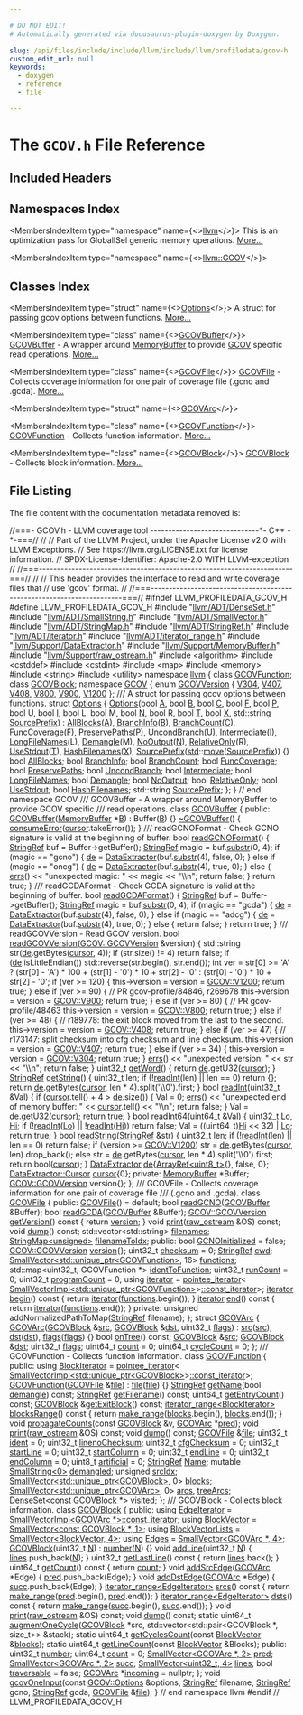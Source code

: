 ```yaml
---

# DO NOT EDIT!
# Automatically generated via docusaurus-plugin-doxygen by Doxygen.

slug: /api/files/include/include/llvm/include/llvm/profiledata/gcov-h
custom_edit_url: null
keywords:
  - doxygen
  - reference
  - file

---
```





# The `GCOV.h` File Reference

<DoxygenPage pluginConfig={pluginConfig}>



## Included Headers

<IncludesList>
<IncludesListItem
  filePath="llvm/ADT/DenseSet.h"
  permalink="/docs/api/files/include/include/llvm/include/llvm/adt/denseset-h"
  isLocal="true" />
<IncludesListItem
  filePath="llvm/ADT/SmallString.h"
  permalink="/docs/api/files/include/include/llvm/include/llvm/adt/smallstring-h"
  isLocal="true" />
<IncludesListItem
  filePath="llvm/ADT/SmallVector.h"
  permalink="/docs/api/files/include/include/llvm/include/llvm/adt/smallvector-h"
  isLocal="true" />
<IncludesListItem
  filePath="llvm/ADT/StringMap.h"
  permalink="/docs/api/files/include/include/llvm/include/llvm/adt/stringmap-h"
  isLocal="true" />
<IncludesListItem
  filePath="llvm/ADT/StringRef.h"
  permalink="/docs/api/files/include/include/llvm/include/llvm/adt/stringref-h"
  isLocal="true" />
<IncludesListItem
  filePath="llvm/ADT/iterator.h"
  permalink="/docs/api/files/include/include/llvm/include/llvm/adt/iterator-h"
  isLocal="true" />
<IncludesListItem
  filePath="llvm/ADT/iterator_range.h"
  permalink="/docs/api/files/include/include/llvm/include/llvm/adt/iterator-range-h"
  isLocal="true" />
<IncludesListItem
  filePath="llvm/Support/DataExtractor.h"
  permalink="/docs/api/files/include/include/llvm/include/llvm/support/dataextractor-h"
  isLocal="true" />
<IncludesListItem
  filePath="llvm/Support/MemoryBuffer.h"
  permalink="/docs/api/files/include/include/llvm/include/llvm/support/memorybuffer-h"
  isLocal="true" />
<IncludesListItem
  filePath="llvm/Support/raw_ostream.h"
  permalink="/docs/api/files/include/include/llvm/include/llvm/support/raw-ostream-h"
  isLocal="true" />
<IncludesListItem
  filePath="algorithm"
  permalink=""
  isLocal="false" />
<IncludesListItem
  filePath="cstddef"
  permalink=""
  isLocal="false" />
<IncludesListItem
  filePath="cstdint"
  permalink=""
  isLocal="false" />
<IncludesListItem
  filePath="map"
  permalink=""
  isLocal="false" />
<IncludesListItem
  filePath="memory"
  permalink=""
  isLocal="false" />
<IncludesListItem
  filePath="string"
  permalink=""
  isLocal="false" />
<IncludesListItem
  filePath="utility"
  permalink=""
  isLocal="false" />
</IncludesList>

## Namespaces Index

<MembersIndex>

<MembersIndexItem
  type="namespace"
  name={<><a href="/docs/api/namespaces/llvm">llvm</a></>}>
This is an optimization pass for GlobalISel generic memory operations. <a href="/docs/api/namespaces/llvm/#details">More...</a>
</MembersIndexItem>

<MembersIndexItem
  type="namespace"
  name={<><a href="/docs/api/namespaces/llvm/gcov">llvm::GCOV</a></>}>
</MembersIndexItem>

</MembersIndex>

## Classes Index

<MembersIndex>

<MembersIndexItem
  type="struct"
  name={<><a href="/docs/api/structs/llvm/gcov/options">Options</a></>}>
A struct for passing gcov options between functions. <a href="/docs/api/structs/llvm/gcov/options/#details">More...</a>
</MembersIndexItem>

<MembersIndexItem
  type="class"
  name={<><a href="/docs/api/classes/llvm/gcovbuffer">GCOVBuffer</a></>}>
<a href="/docs/api/classes/llvm/gcovbuffer">GCOVBuffer</a> - A wrapper around <a href="/docs/api/classes/llvm/memorybuffer">MemoryBuffer</a> to provide <a href="/docs/api/namespaces/llvm/gcov">GCOV</a> specific read operations. <a href="/docs/api/classes/llvm/gcovbuffer/#details">More...</a>
</MembersIndexItem>

<MembersIndexItem
  type="class"
  name={<><a href="/docs/api/classes/llvm/gcovfile">GCOVFile</a></>}>
<a href="/docs/api/classes/llvm/gcovfile">GCOVFile</a> - Collects coverage information for one pair of coverage file (.gcno and .gcda). <a href="/docs/api/classes/llvm/gcovfile/#details">More...</a>
</MembersIndexItem>

<MembersIndexItem
  type="struct"
  name={<><a href="/docs/api/structs/llvm/gcovarc">GCOVArc</a></>}>
</MembersIndexItem>

<MembersIndexItem
  type="class"
  name={<><a href="/docs/api/classes/llvm/gcovfunction">GCOVFunction</a></>}>
<a href="/docs/api/classes/llvm/gcovfunction">GCOVFunction</a> - Collects function information. <a href="/docs/api/classes/llvm/gcovfunction/#details">More...</a>
</MembersIndexItem>

<MembersIndexItem
  type="class"
  name={<><a href="/docs/api/classes/llvm/gcovblock">GCOVBlock</a></>}>
<a href="/docs/api/classes/llvm/gcovblock">GCOVBlock</a> - Collects block information. <a href="/docs/api/classes/llvm/gcovblock/#details">More...</a>
</MembersIndexItem>

</MembersIndex>


## File Listing

The file content with the documentation metadata removed is:

<ProgramListing>

<Link id="l00001" /><CodeLine lineNumber="1"><Highlight kind="comment">//===- GCOV.h - LLVM coverage tool ------------------------------&#42;- C++ -&#42;-===//</Highlight><Highlight kind="normal"></Highlight></CodeLine>
<Link id="l00002" /><CodeLine lineNumber="2"><Highlight kind="normal"></Highlight><Highlight kind="comment">//</Highlight><Highlight kind="normal"></Highlight></CodeLine>
<Link id="l00003" /><CodeLine lineNumber="3"><Highlight kind="normal"></Highlight><Highlight kind="comment">// Part of the LLVM Project, under the Apache License v2.0 with LLVM Exceptions.</Highlight><Highlight kind="normal"></Highlight></CodeLine>
<Link id="l00004" /><CodeLine lineNumber="4"><Highlight kind="normal"></Highlight><Highlight kind="comment">// See https://llvm.org/LICENSE.txt for license information.</Highlight><Highlight kind="normal"></Highlight></CodeLine>
<Link id="l00005" /><CodeLine lineNumber="5"><Highlight kind="normal"></Highlight><Highlight kind="comment">// SPDX-License-Identifier: Apache-2.0 WITH LLVM-exception</Highlight><Highlight kind="normal"></Highlight></CodeLine>
<Link id="l00006" /><CodeLine lineNumber="6"><Highlight kind="normal"></Highlight><Highlight kind="comment">//</Highlight><Highlight kind="normal"></Highlight></CodeLine>
<Link id="l00007" /><CodeLine lineNumber="7"><Highlight kind="normal"></Highlight><Highlight kind="comment">//===----------------------------------------------------------------------===//</Highlight><Highlight kind="normal"></Highlight></CodeLine>
<Link id="l00008" /><CodeLine lineNumber="8"><Highlight kind="normal"></Highlight><Highlight kind="comment">//</Highlight><Highlight kind="normal"></Highlight></CodeLine>
<Link id="l00009" /><CodeLine lineNumber="9"><Highlight kind="normal"></Highlight><Highlight kind="comment">// This header provides the interface to read and write coverage files that</Highlight><Highlight kind="normal"></Highlight></CodeLine>
<Link id="l00010" /><CodeLine lineNumber="10"><Highlight kind="normal"></Highlight><Highlight kind="comment">// use &#39;gcov&#39; format.</Highlight><Highlight kind="normal"></Highlight></CodeLine>
<Link id="l00011" /><CodeLine lineNumber="11"><Highlight kind="normal"></Highlight><Highlight kind="comment">//</Highlight><Highlight kind="normal"></Highlight></CodeLine>
<Link id="l00012" /><CodeLine lineNumber="12"><Highlight kind="normal"></Highlight><Highlight kind="comment">//===----------------------------------------------------------------------===//</Highlight><Highlight kind="normal"></Highlight></CodeLine>
<Link id="l00013" /><CodeLine lineNumber="13"><Highlight kind="normal"></Highlight></CodeLine>
<Link id="l00014" /><CodeLine lineNumber="14"><Highlight kind="normal"></Highlight><Highlight kind="preprocessor">#ifndef LLVM&#95;PROFILEDATA&#95;GCOV&#95;H</Highlight><Highlight kind="normal"></Highlight></CodeLine>
<Link id="l00015" /><CodeLine lineNumber="15"><Highlight kind="normal"></Highlight><Highlight kind="preprocessor">#define LLVM&#95;PROFILEDATA&#95;GCOV&#95;H</Highlight><Highlight kind="normal"></Highlight></CodeLine>
<Link id="l00016" /><CodeLine lineNumber="16"><Highlight kind="normal"></Highlight></CodeLine>
<Link id="l00017" /><CodeLine lineNumber="17"><Highlight kind="normal"></Highlight><Highlight kind="preprocessor">#include &quot;<a href="/docs/api/files/include/include/llvm/include/llvm/adt/denseset-h">llvm/ADT/DenseSet.h</a>&quot;</Highlight><Highlight kind="normal"></Highlight></CodeLine>
<Link id="l00018" /><CodeLine lineNumber="18"><Highlight kind="normal"></Highlight><Highlight kind="preprocessor">#include &quot;<a href="/docs/api/files/include/include/llvm/include/llvm/adt/smallstring-h">llvm/ADT/SmallString.h</a>&quot;</Highlight><Highlight kind="normal"></Highlight></CodeLine>
<Link id="l00019" /><CodeLine lineNumber="19"><Highlight kind="normal"></Highlight><Highlight kind="preprocessor">#include &quot;<a href="/docs/api/files/include/include/llvm/include/llvm/adt/smallvector-h">llvm/ADT/SmallVector.h</a>&quot;</Highlight><Highlight kind="normal"></Highlight></CodeLine>
<Link id="l00020" /><CodeLine lineNumber="20"><Highlight kind="normal"></Highlight><Highlight kind="preprocessor">#include &quot;<a href="/docs/api/files/include/include/llvm/include/llvm/adt/stringmap-h">llvm/ADT/StringMap.h</a>&quot;</Highlight><Highlight kind="normal"></Highlight></CodeLine>
<Link id="l00021" /><CodeLine lineNumber="21"><Highlight kind="normal"></Highlight><Highlight kind="preprocessor">#include &quot;<a href="/docs/api/files/include/include/llvm/include/llvm/adt/stringref-h">llvm/ADT/StringRef.h</a>&quot;</Highlight><Highlight kind="normal"></Highlight></CodeLine>
<Link id="l00022" /><CodeLine lineNumber="22"><Highlight kind="normal"></Highlight><Highlight kind="preprocessor">#include &quot;<a href="/docs/api/files/include/include/llvm/include/llvm/adt/iterator-h">llvm/ADT/iterator.h</a>&quot;</Highlight><Highlight kind="normal"></Highlight></CodeLine>
<Link id="l00023" /><CodeLine lineNumber="23"><Highlight kind="normal"></Highlight><Highlight kind="preprocessor">#include &quot;<a href="/docs/api/files/include/include/llvm/include/llvm/adt/iterator-range-h">llvm/ADT/iterator&#95;range.h</a>&quot;</Highlight><Highlight kind="normal"></Highlight></CodeLine>
<Link id="l00024" /><CodeLine lineNumber="24"><Highlight kind="normal"></Highlight><Highlight kind="preprocessor">#include &quot;<a href="/docs/api/files/include/include/llvm/include/llvm/support/dataextractor-h">llvm/Support/DataExtractor.h</a>&quot;</Highlight><Highlight kind="normal"></Highlight></CodeLine>
<Link id="l00025" /><CodeLine lineNumber="25"><Highlight kind="normal"></Highlight><Highlight kind="preprocessor">#include &quot;<a href="/docs/api/files/include/include/llvm/include/llvm/support/memorybuffer-h">llvm/Support/MemoryBuffer.h</a>&quot;</Highlight><Highlight kind="normal"></Highlight></CodeLine>
<Link id="l00026" /><CodeLine lineNumber="26"><Highlight kind="normal"></Highlight><Highlight kind="preprocessor">#include &quot;<a href="/docs/api/files/include/include/llvm/include/llvm/support/raw-ostream-h">llvm/Support/raw&#95;ostream.h</a>&quot;</Highlight><Highlight kind="normal"></Highlight></CodeLine>
<Link id="l00027" /><CodeLine lineNumber="27"><Highlight kind="normal"></Highlight><Highlight kind="preprocessor">#include &lt;algorithm&gt;</Highlight><Highlight kind="normal"></Highlight></CodeLine>
<Link id="l00028" /><CodeLine lineNumber="28"><Highlight kind="normal"></Highlight><Highlight kind="preprocessor">#include &lt;cstddef&gt;</Highlight><Highlight kind="normal"></Highlight></CodeLine>
<Link id="l00029" /><CodeLine lineNumber="29"><Highlight kind="normal"></Highlight><Highlight kind="preprocessor">#include &lt;cstdint&gt;</Highlight><Highlight kind="normal"></Highlight></CodeLine>
<Link id="l00030" /><CodeLine lineNumber="30"><Highlight kind="normal"></Highlight><Highlight kind="preprocessor">#include &lt;map&gt;</Highlight><Highlight kind="normal"></Highlight></CodeLine>
<Link id="l00031" /><CodeLine lineNumber="31"><Highlight kind="normal"></Highlight><Highlight kind="preprocessor">#include &lt;memory&gt;</Highlight><Highlight kind="normal"></Highlight></CodeLine>
<Link id="l00032" /><CodeLine lineNumber="32"><Highlight kind="normal"></Highlight><Highlight kind="preprocessor">#include &lt;string&gt;</Highlight><Highlight kind="normal"></Highlight></CodeLine>
<Link id="l00033" /><CodeLine lineNumber="33"><Highlight kind="normal"></Highlight><Highlight kind="preprocessor">#include &lt;utility&gt;</Highlight><Highlight kind="normal"></Highlight></CodeLine>
<Link id="l00034" /><CodeLine lineNumber="34"><Highlight kind="normal"></Highlight></CodeLine>
<Link id="l00035" /><CodeLine lineNumber="35"><Highlight kind="normal"></Highlight><Highlight kind="keyword">namespace </Highlight><Highlight kind="normal"><a href="/docs/api/namespaces/llvm">llvm</a> &#123;</Highlight></CodeLine>
<Link id="l00036" /><CodeLine lineNumber="36"><Highlight kind="normal"></Highlight></CodeLine>
<Link id="l00037" /><CodeLine lineNumber="37"><Highlight kind="normal"></Highlight><Highlight kind="keyword">class </Highlight><Highlight kind="normal"><a href="/docs/api/classes/llvm/gcovfunction">GCOVFunction</a>;</Highlight></CodeLine>
<Link id="l00038" /><CodeLine lineNumber="38"><Highlight kind="normal"></Highlight><Highlight kind="keyword">class </Highlight><Highlight kind="normal"><a href="/docs/api/classes/llvm/gcovblock">GCOVBlock</a>;</Highlight></CodeLine>
<Link id="l00039" /><CodeLine lineNumber="39"><Highlight kind="normal"></Highlight></CodeLine>
<Link id="l00040" /><CodeLine lineNumber="40" lineLink="/docs/api/namespaces/llvm/gcov"><Highlight kind="normal"></Highlight><Highlight kind="keyword">namespace </Highlight><Highlight kind="normal"><a href="/docs/api/namespaces/llvm/gcov">GCOV</a> &#123;</Highlight></CodeLine>
<Link id="l00041" /><CodeLine lineNumber="41"><Highlight kind="normal"></Highlight></CodeLine>
<Link id="l00042" /><CodeLine lineNumber="42" lineLink="/docs/api/namespaces/llvm/gcov/#aa1bb0e8b1c685b30bf6d3247fb3feb08"><Highlight kind="normal"></Highlight><Highlight kind="keyword">enum</Highlight><Highlight kind="normal"> <a href="/docs/api/namespaces/llvm/gcov/#aa1bb0e8b1c685b30bf6d3247fb3feb08">GCOVVersion</a> &#123; <a href="/docs/api/namespaces/llvm/gcov/#aa1bb0e8b1c685b30bf6d3247fb3feb08adc96e487f3fa2bd49eee766c414dac00">V304</a>, <a href="/docs/api/namespaces/llvm/gcov/#aa1bb0e8b1c685b30bf6d3247fb3feb08a28fc20af08dacec19f1191703628427b">V407</a>, <a href="/docs/api/namespaces/llvm/gcov/#aa1bb0e8b1c685b30bf6d3247fb3feb08a607cdde36f2294fa72393d08056f261e">V408</a>, <a href="/docs/api/namespaces/llvm/gcov/#aa1bb0e8b1c685b30bf6d3247fb3feb08a44a2004dc53121e992331b77372bba6d">V800</a>, <a href="/docs/api/namespaces/llvm/gcov/#aa1bb0e8b1c685b30bf6d3247fb3feb08a6fde43e4bd261973caa55253c97501ba">V900</a>, <a href="/docs/api/namespaces/llvm/gcov/#aa1bb0e8b1c685b30bf6d3247fb3feb08ab1e658d09f62b1e53e0cb99a37df31e3">V1200</a> &#125;;</Highlight></CodeLine>
<Link id="l00043" /><CodeLine lineNumber="43"><Highlight kind="normal"></Highlight><Highlight kind="comment"></Highlight></CodeLine>
<Link id="l00044" /><CodeLine lineNumber="44"><Highlight kind="comment">/// A struct for passing gcov options between functions.</Highlight><Highlight kind="normal"></Highlight></CodeLine>
<Link id="l00045" /><CodeLine lineNumber="45" lineLink="/docs/api/structs/llvm/gcov/options"><Highlight kind="normal"></Highlight><Highlight kind="keyword">struct </Highlight><Highlight kind="normal"><a href="/docs/api/structs/llvm/gcov/options/#a8ee1fe2f1a12dba580a5fd0786f6678e">Options</a> &#123;</Highlight></CodeLine>
<Link id="l00046" /><CodeLine lineNumber="46" lineLink="/docs/api/structs/llvm/gcov/options/#a8ee1fe2f1a12dba580a5fd0786f6678e"><Highlight kind="normal">  <a href="/docs/api/structs/llvm/gcov/options/#a8ee1fe2f1a12dba580a5fd0786f6678e">Options</a>(</Highlight><Highlight kind="keywordtype">bool</Highlight><Highlight kind="normal"> <a href="/docs/api/files/lib/lib/ir/builtingcs-cpp/#a2e38c85003a042421cde1647632d0b72">A</a>, </Highlight><Highlight kind="keywordtype">bool</Highlight><Highlight kind="normal"> <a href="/docs/api/files/lib/lib/ir/builtingcs-cpp/#ae76959fe811ba090de4cba69ac00f1da">B</a>, </Highlight><Highlight kind="keywordtype">bool</Highlight><Highlight kind="normal"> <a href="/docs/api/namespaces/llvm/callingconv/#ac6aa1387c4375260e2468eb5a77fdb4cafd841a49aec1539bc88abc8ff9e170fb">C</a>, </Highlight><Highlight kind="keywordtype">bool</Highlight><Highlight kind="normal"> <a href="/docs/api/files/lib/lib/support/md5-cpp/#a96d73bbd7af15cb1fc38c3f4a3bd82e9">F</a>, </Highlight><Highlight kind="keywordtype">bool</Highlight><Highlight kind="normal"> <a href="/docs/api/files/lib/lib/option/option-cpp/#a04665169063c8ca1f2ea96c27fc7c2b2">P</a>, </Highlight><Highlight kind="keywordtype">bool</Highlight><Highlight kind="normal"> U, </Highlight><Highlight kind="keywordtype">bool</Highlight><Highlight kind="normal"> <a href="/docs/api/files/lib/lib/support/md5-cpp/#ac0eafdc9ee161b71e7af98af736952fd">I</a>, </Highlight><Highlight kind="keywordtype">bool</Highlight><Highlight kind="normal"> L,</Highlight></CodeLine>
<Link id="l00047" /><CodeLine lineNumber="47"><Highlight kind="normal">          </Highlight><Highlight kind="keywordtype">bool</Highlight><Highlight kind="normal"> M, </Highlight><Highlight kind="keywordtype">bool</Highlight><Highlight kind="normal"> <a href="/docs/api/files/lib/lib/support/regcomp-c/#a0240ac851181b84ac374872dc5434ee4">N</a>, </Highlight><Highlight kind="keywordtype">bool</Highlight><Highlight kind="normal"> R, </Highlight><Highlight kind="keywordtype">bool</Highlight><Highlight kind="normal"> <a href="/docs/api/files/lib/lib/target/lib/target/mips/mips16isellowering-cpp/#a0acb682b8260ab1c60b918599864e2e5">T</a>, </Highlight><Highlight kind="keywordtype">bool</Highlight><Highlight kind="normal"> <a href="/docs/api/files/lib/lib/tablegen/tablegenbackendskeleton-cpp/#ab60f28d7a141ac46ccc200176a1bca8b">X</a>, std::string <a href="/docs/api/structs/llvm/gcov/options/#a6071ceda16f687b131cbc62e8bc7e442">SourcePrefix</a>)</Highlight></CodeLine>
<Link id="l00048" /><CodeLine lineNumber="48"><Highlight kind="normal">      : <a href="/docs/api/structs/llvm/gcov/options/#ac6691ccf7e7549380d4535b1683b45a5">AllBlocks</a>(<a href="/docs/api/files/lib/lib/ir/builtingcs-cpp/#a2e38c85003a042421cde1647632d0b72">A</a>), <a href="/docs/api/structs/llvm/gcov/options/#a691eabc6558d0fd0d5b75ea2e1002bce">BranchInfo</a>(<a href="/docs/api/files/lib/lib/ir/builtingcs-cpp/#ae76959fe811ba090de4cba69ac00f1da">B</a>), <a href="/docs/api/structs/llvm/gcov/options/#ab1d5ffb9fca7dd9ed6e10f083d823679">BranchCount</a>(<a href="/docs/api/namespaces/llvm/callingconv/#ac6aa1387c4375260e2468eb5a77fdb4cafd841a49aec1539bc88abc8ff9e170fb">C</a>), <a href="/docs/api/structs/llvm/gcov/options/#a8ee03717f5dc75e2e02463a10a545280">FuncCoverage</a>(<a href="/docs/api/files/lib/lib/support/md5-cpp/#a96d73bbd7af15cb1fc38c3f4a3bd82e9">F</a>),</Highlight></CodeLine>
<Link id="l00049" /><CodeLine lineNumber="49"><Highlight kind="normal">        <a href="/docs/api/structs/llvm/gcov/options/#a5c6c362cdbe2a4e4cdc9c8e7e210daed">PreservePaths</a>(<a href="/docs/api/files/lib/lib/option/option-cpp/#a04665169063c8ca1f2ea96c27fc7c2b2">P</a>), <a href="/docs/api/structs/llvm/gcov/options/#ab129922670003a7115b9cd49d7f8b9d6">UncondBranch</a>(U), <a href="/docs/api/structs/llvm/gcov/options/#af7598fbd84cc288e515a723c11aab79d">Intermediate</a>(<a href="/docs/api/files/lib/lib/support/md5-cpp/#ac0eafdc9ee161b71e7af98af736952fd">I</a>), <a href="/docs/api/structs/llvm/gcov/options/#ab9db738812204c556f2bcc25b7e25476">LongFileNames</a>(L),</Highlight></CodeLine>
<Link id="l00050" /><CodeLine lineNumber="50"><Highlight kind="normal">        <a href="/docs/api/structs/llvm/gcov/options/#a40ecb71f150882a32bae14f9559cd87b">Demangle</a>(M), <a href="/docs/api/structs/llvm/gcov/options/#aa600e8c409b75ebf971ce59011c6d199">NoOutput</a>(<a href="/docs/api/files/lib/lib/support/regcomp-c/#a0240ac851181b84ac374872dc5434ee4">N</a>), <a href="/docs/api/structs/llvm/gcov/options/#a6c79ccaf9c4444a27e74e662cf67fe45">RelativeOnly</a>(R), <a href="/docs/api/structs/llvm/gcov/options/#abb772122a6bbc49904118a7d079ee749">UseStdout</a>(<a href="/docs/api/files/lib/lib/target/lib/target/mips/mips16isellowering-cpp/#a0acb682b8260ab1c60b918599864e2e5">T</a>),</Highlight></CodeLine>
<Link id="l00051" /><CodeLine lineNumber="51"><Highlight kind="normal">        <a href="/docs/api/structs/llvm/gcov/options/#a4e4f62d4d96053c77203332916ad110a">HashFilenames</a>(<a href="/docs/api/files/lib/lib/tablegen/tablegenbackendskeleton-cpp/#ab60f28d7a141ac46ccc200176a1bca8b">X</a>), <a href="/docs/api/structs/llvm/gcov/options/#a6071ceda16f687b131cbc62e8bc7e442">SourcePrefix</a>(<a href="/docs/api/namespaces/std">std</a>::<a href="/docs/api/namespaces/llvm/#abfc9c7ecf70f66901e439f7c04ef3dbb">move</a>(<a href="/docs/api/structs/llvm/gcov/options/#a6071ceda16f687b131cbc62e8bc7e442">SourcePrefix</a>)) &#123;&#125;</Highlight></CodeLine>
<Link id="l00052" /><CodeLine lineNumber="52"><Highlight kind="normal"></Highlight></CodeLine>
<Link id="l00053" /><CodeLine lineNumber="53" lineLink="/docs/api/structs/llvm/gcov/options/#ac6691ccf7e7549380d4535b1683b45a5"><Highlight kind="normal">  </Highlight><Highlight kind="keywordtype">bool</Highlight><Highlight kind="normal"> <a href="/docs/api/structs/llvm/gcov/options/#ac6691ccf7e7549380d4535b1683b45a5">AllBlocks</a>;</Highlight></CodeLine>
<Link id="l00054" /><CodeLine lineNumber="54" lineLink="/docs/api/structs/llvm/gcov/options/#a691eabc6558d0fd0d5b75ea2e1002bce"><Highlight kind="normal">  </Highlight><Highlight kind="keywordtype">bool</Highlight><Highlight kind="normal"> <a href="/docs/api/structs/llvm/gcov/options/#a691eabc6558d0fd0d5b75ea2e1002bce">BranchInfo</a>;</Highlight></CodeLine>
<Link id="l00055" /><CodeLine lineNumber="55" lineLink="/docs/api/structs/llvm/gcov/options/#ab1d5ffb9fca7dd9ed6e10f083d823679"><Highlight kind="normal">  </Highlight><Highlight kind="keywordtype">bool</Highlight><Highlight kind="normal"> <a href="/docs/api/structs/llvm/gcov/options/#ab1d5ffb9fca7dd9ed6e10f083d823679">BranchCount</a>;</Highlight></CodeLine>
<Link id="l00056" /><CodeLine lineNumber="56" lineLink="/docs/api/structs/llvm/gcov/options/#a8ee03717f5dc75e2e02463a10a545280"><Highlight kind="normal">  </Highlight><Highlight kind="keywordtype">bool</Highlight><Highlight kind="normal"> <a href="/docs/api/structs/llvm/gcov/options/#a8ee03717f5dc75e2e02463a10a545280">FuncCoverage</a>;</Highlight></CodeLine>
<Link id="l00057" /><CodeLine lineNumber="57" lineLink="/docs/api/structs/llvm/gcov/options/#a5c6c362cdbe2a4e4cdc9c8e7e210daed"><Highlight kind="normal">  </Highlight><Highlight kind="keywordtype">bool</Highlight><Highlight kind="normal"> <a href="/docs/api/structs/llvm/gcov/options/#a5c6c362cdbe2a4e4cdc9c8e7e210daed">PreservePaths</a>;</Highlight></CodeLine>
<Link id="l00058" /><CodeLine lineNumber="58" lineLink="/docs/api/structs/llvm/gcov/options/#ab129922670003a7115b9cd49d7f8b9d6"><Highlight kind="normal">  </Highlight><Highlight kind="keywordtype">bool</Highlight><Highlight kind="normal"> <a href="/docs/api/structs/llvm/gcov/options/#ab129922670003a7115b9cd49d7f8b9d6">UncondBranch</a>;</Highlight></CodeLine>
<Link id="l00059" /><CodeLine lineNumber="59" lineLink="/docs/api/structs/llvm/gcov/options/#af7598fbd84cc288e515a723c11aab79d"><Highlight kind="normal">  </Highlight><Highlight kind="keywordtype">bool</Highlight><Highlight kind="normal"> <a href="/docs/api/structs/llvm/gcov/options/#af7598fbd84cc288e515a723c11aab79d">Intermediate</a>;</Highlight></CodeLine>
<Link id="l00060" /><CodeLine lineNumber="60" lineLink="/docs/api/structs/llvm/gcov/options/#ab9db738812204c556f2bcc25b7e25476"><Highlight kind="normal">  </Highlight><Highlight kind="keywordtype">bool</Highlight><Highlight kind="normal"> <a href="/docs/api/structs/llvm/gcov/options/#ab9db738812204c556f2bcc25b7e25476">LongFileNames</a>;</Highlight></CodeLine>
<Link id="l00061" /><CodeLine lineNumber="61" lineLink="/docs/api/structs/llvm/gcov/options/#a40ecb71f150882a32bae14f9559cd87b"><Highlight kind="normal">  </Highlight><Highlight kind="keywordtype">bool</Highlight><Highlight kind="normal"> <a href="/docs/api/structs/llvm/gcov/options/#a40ecb71f150882a32bae14f9559cd87b">Demangle</a>;</Highlight></CodeLine>
<Link id="l00062" /><CodeLine lineNumber="62" lineLink="/docs/api/structs/llvm/gcov/options/#aa600e8c409b75ebf971ce59011c6d199"><Highlight kind="normal">  </Highlight><Highlight kind="keywordtype">bool</Highlight><Highlight kind="normal"> <a href="/docs/api/structs/llvm/gcov/options/#aa600e8c409b75ebf971ce59011c6d199">NoOutput</a>;</Highlight></CodeLine>
<Link id="l00063" /><CodeLine lineNumber="63" lineLink="/docs/api/structs/llvm/gcov/options/#a6c79ccaf9c4444a27e74e662cf67fe45"><Highlight kind="normal">  </Highlight><Highlight kind="keywordtype">bool</Highlight><Highlight kind="normal"> <a href="/docs/api/structs/llvm/gcov/options/#a6c79ccaf9c4444a27e74e662cf67fe45">RelativeOnly</a>;</Highlight></CodeLine>
<Link id="l00064" /><CodeLine lineNumber="64" lineLink="/docs/api/structs/llvm/gcov/options/#abb772122a6bbc49904118a7d079ee749"><Highlight kind="normal">  </Highlight><Highlight kind="keywordtype">bool</Highlight><Highlight kind="normal"> <a href="/docs/api/structs/llvm/gcov/options/#abb772122a6bbc49904118a7d079ee749">UseStdout</a>;</Highlight></CodeLine>
<Link id="l00065" /><CodeLine lineNumber="65" lineLink="/docs/api/structs/llvm/gcov/options/#a4e4f62d4d96053c77203332916ad110a"><Highlight kind="normal">  </Highlight><Highlight kind="keywordtype">bool</Highlight><Highlight kind="normal"> <a href="/docs/api/structs/llvm/gcov/options/#a4e4f62d4d96053c77203332916ad110a">HashFilenames</a>;</Highlight></CodeLine>
<Link id="l00066" /><CodeLine lineNumber="66" lineLink="/docs/api/structs/llvm/gcov/options/#a6071ceda16f687b131cbc62e8bc7e442"><Highlight kind="normal">  std::string <a href="/docs/api/structs/llvm/gcov/options/#a6071ceda16f687b131cbc62e8bc7e442">SourcePrefix</a>;</Highlight></CodeLine>
<Link id="l00067" /><CodeLine lineNumber="67"><Highlight kind="normal">&#125;;</Highlight></CodeLine>
<Link id="l00068" /><CodeLine lineNumber="68"><Highlight kind="normal"></Highlight></CodeLine>
<Link id="l00069" /><CodeLine lineNumber="69"><Highlight kind="normal">&#125; </Highlight><Highlight kind="comment">// end namespace GCOV</Highlight><Highlight kind="normal"></Highlight></CodeLine>
<Link id="l00070" /><CodeLine lineNumber="70"><Highlight kind="normal"></Highlight><Highlight kind="comment"></Highlight></CodeLine>
<Link id="l00071" /><CodeLine lineNumber="71"><Highlight kind="comment">/// GCOVBuffer - A wrapper around MemoryBuffer to provide GCOV specific</Highlight></CodeLine>
<Link id="l00072" /><CodeLine lineNumber="72"><Highlight kind="comment">/// read operations.</Highlight><Highlight kind="normal"></Highlight></CodeLine>
<Link id="l00073" /><CodeLine lineNumber="73" lineLink="/docs/api/classes/llvm/gcovbuffer"><Highlight kind="normal"></Highlight><Highlight kind="keyword">class </Highlight><Highlight kind="normal"><a href="/docs/api/classes/llvm/gcovbuffer/#a47c0b9404b9090968015a6836239394d">GCOVBuffer</a> &#123;</Highlight></CodeLine>
<Link id="l00074" /><CodeLine lineNumber="74"><Highlight kind="normal"></Highlight><Highlight kind="keyword">public</Highlight><Highlight kind="normal">:</Highlight></CodeLine>
<Link id="l00075" /><CodeLine lineNumber="75" lineLink="/docs/api/classes/llvm/gcovbuffer/#a47c0b9404b9090968015a6836239394d"><Highlight kind="normal">  <a href="/docs/api/classes/llvm/gcovbuffer/#a47c0b9404b9090968015a6836239394d">GCOVBuffer</a>(<a href="/docs/api/classes/llvm/memorybuffer">MemoryBuffer</a> &#42;<a href="/docs/api/files/lib/lib/ir/builtingcs-cpp/#ae76959fe811ba090de4cba69ac00f1da">B</a>) : Buffer(<a href="/docs/api/files/lib/lib/ir/builtingcs-cpp/#ae76959fe811ba090de4cba69ac00f1da">B</a>) &#123;&#125;</Highlight></CodeLine>
<Link id="l00076" /><CodeLine lineNumber="76" lineLink="/docs/api/classes/llvm/gcovbuffer/#a3ba30e0387e5148f1c866246e35a237d"><Highlight kind="normal">  <a href="/docs/api/classes/llvm/gcovbuffer/#a3ba30e0387e5148f1c866246e35a237d">~GCOVBuffer</a>() &#123; <a href="/docs/api/namespaces/llvm/#aee0e70be66536b9ef7b65ae2e5a45959">consumeError</a>(<a href="/docs/api/classes/llvm/gcovbuffer/#a1533ae57f14fba1a9f835ea9f7d521d2">cursor</a>.takeError()); &#125;</Highlight></CodeLine>
<Link id="l00077" /><CodeLine lineNumber="77"><Highlight kind="normal"></Highlight><Highlight kind="comment"></Highlight></CodeLine>
<Link id="l00078" /><CodeLine lineNumber="78"><Highlight kind="comment">  /// readGCNOFormat - Check GCNO signature is valid at the beginning of buffer.</Highlight><Highlight kind="normal"></Highlight></CodeLine>
<Link id="l00079" /><CodeLine lineNumber="79" lineLink="/docs/api/classes/llvm/gcovbuffer/#ad1db2af6d2bd3952490d0ecc76aab3b1"><Highlight kind="normal">  </Highlight><Highlight kind="keywordtype">bool</Highlight><Highlight kind="normal"> <a href="/docs/api/classes/llvm/gcovbuffer/#ad1db2af6d2bd3952490d0ecc76aab3b1">readGCNOFormat</a>() &#123;</Highlight></CodeLine>
<Link id="l00080" /><CodeLine lineNumber="80"><Highlight kind="normal">    <a href="/docs/api/classes/llvm/stringref">StringRef</a> buf = Buffer-&gt;getBuffer();</Highlight></CodeLine>
<Link id="l00081" /><CodeLine lineNumber="81"><Highlight kind="normal">    <a href="/docs/api/classes/llvm/stringref">StringRef</a> magic = buf.<a href="/docs/api/classes/llvm/stringref/#a25f1fd81f2132805676c82ab8ae0c109">substr</a>(0, 4);</Highlight></CodeLine>
<Link id="l00082" /><CodeLine lineNumber="82"><Highlight kind="normal">    </Highlight><Highlight kind="keywordflow">if</Highlight><Highlight kind="normal"> (magic == </Highlight><Highlight kind="stringliteral">&quot;gcno&quot;</Highlight><Highlight kind="normal">) &#123;</Highlight></CodeLine>
<Link id="l00083" /><CodeLine lineNumber="83"><Highlight kind="normal">      <a href="/docs/api/classes/llvm/gcovbuffer/#aa7bac54592a4de07ee31603aa6af6b03">de</a> = <a href="/docs/api/classes/llvm/dataextractor">DataExtractor</a>(buf.<a href="/docs/api/classes/llvm/stringref/#a25f1fd81f2132805676c82ab8ae0c109">substr</a>(4), </Highlight><Highlight kind="keyword">false</Highlight><Highlight kind="normal">, 0);</Highlight></CodeLine>
<Link id="l00084" /><CodeLine lineNumber="84"><Highlight kind="normal">    &#125; </Highlight><Highlight kind="keywordflow">else</Highlight><Highlight kind="normal"> </Highlight><Highlight kind="keywordflow">if</Highlight><Highlight kind="normal"> (magic == </Highlight><Highlight kind="stringliteral">&quot;oncg&quot;</Highlight><Highlight kind="normal">) &#123;</Highlight></CodeLine>
<Link id="l00085" /><CodeLine lineNumber="85"><Highlight kind="normal">      <a href="/docs/api/classes/llvm/gcovbuffer/#aa7bac54592a4de07ee31603aa6af6b03">de</a> = <a href="/docs/api/classes/llvm/dataextractor">DataExtractor</a>(buf.<a href="/docs/api/classes/llvm/stringref/#a25f1fd81f2132805676c82ab8ae0c109">substr</a>(4), </Highlight><Highlight kind="keyword">true</Highlight><Highlight kind="normal">, 0);</Highlight></CodeLine>
<Link id="l00086" /><CodeLine lineNumber="86"><Highlight kind="normal">    &#125; </Highlight><Highlight kind="keywordflow">else</Highlight><Highlight kind="normal"> &#123;</Highlight></CodeLine>
<Link id="l00087" /><CodeLine lineNumber="87"><Highlight kind="normal">      <a href="/docs/api/namespaces/llvm/#a9a7b5c68c90f85baaedaa854cc5002cc">errs</a>() &lt;&lt; </Highlight><Highlight kind="stringliteral">&quot;unexpected magic: &quot;</Highlight><Highlight kind="normal"> &lt;&lt; magic &lt;&lt; </Highlight><Highlight kind="stringliteral">&quot;\\n&quot;</Highlight><Highlight kind="normal">;</Highlight></CodeLine>
<Link id="l00088" /><CodeLine lineNumber="88"><Highlight kind="normal">      </Highlight><Highlight kind="keywordflow">return</Highlight><Highlight kind="normal"> </Highlight><Highlight kind="keyword">false</Highlight><Highlight kind="normal">;</Highlight></CodeLine>
<Link id="l00089" /><CodeLine lineNumber="89"><Highlight kind="normal">    &#125;</Highlight></CodeLine>
<Link id="l00090" /><CodeLine lineNumber="90"><Highlight kind="normal">    </Highlight><Highlight kind="keywordflow">return</Highlight><Highlight kind="normal"> </Highlight><Highlight kind="keyword">true</Highlight><Highlight kind="normal">;</Highlight></CodeLine>
<Link id="l00091" /><CodeLine lineNumber="91"><Highlight kind="normal">  &#125;</Highlight></CodeLine>
<Link id="l00092" /><CodeLine lineNumber="92"><Highlight kind="normal"></Highlight><Highlight kind="comment"></Highlight></CodeLine>
<Link id="l00093" /><CodeLine lineNumber="93"><Highlight kind="comment">  /// readGCDAFormat - Check GCDA signature is valid at the beginning of buffer.</Highlight><Highlight kind="normal"></Highlight></CodeLine>
<Link id="l00094" /><CodeLine lineNumber="94" lineLink="/docs/api/classes/llvm/gcovbuffer/#afb37a1905e7f29be59a6d5406da52a32"><Highlight kind="normal">  </Highlight><Highlight kind="keywordtype">bool</Highlight><Highlight kind="normal"> <a href="/docs/api/classes/llvm/gcovbuffer/#afb37a1905e7f29be59a6d5406da52a32">readGCDAFormat</a>() &#123;</Highlight></CodeLine>
<Link id="l00095" /><CodeLine lineNumber="95"><Highlight kind="normal">    <a href="/docs/api/classes/llvm/stringref">StringRef</a> buf = Buffer-&gt;getBuffer();</Highlight></CodeLine>
<Link id="l00096" /><CodeLine lineNumber="96"><Highlight kind="normal">    <a href="/docs/api/classes/llvm/stringref">StringRef</a> magic = buf.<a href="/docs/api/classes/llvm/stringref/#a25f1fd81f2132805676c82ab8ae0c109">substr</a>(0, 4);</Highlight></CodeLine>
<Link id="l00097" /><CodeLine lineNumber="97"><Highlight kind="normal">    </Highlight><Highlight kind="keywordflow">if</Highlight><Highlight kind="normal"> (magic == </Highlight><Highlight kind="stringliteral">&quot;gcda&quot;</Highlight><Highlight kind="normal">) &#123;</Highlight></CodeLine>
<Link id="l00098" /><CodeLine lineNumber="98"><Highlight kind="normal">      <a href="/docs/api/classes/llvm/gcovbuffer/#aa7bac54592a4de07ee31603aa6af6b03">de</a> = <a href="/docs/api/classes/llvm/dataextractor">DataExtractor</a>(buf.<a href="/docs/api/classes/llvm/stringref/#a25f1fd81f2132805676c82ab8ae0c109">substr</a>(4), </Highlight><Highlight kind="keyword">false</Highlight><Highlight kind="normal">, 0);</Highlight></CodeLine>
<Link id="l00099" /><CodeLine lineNumber="99"><Highlight kind="normal">    &#125; </Highlight><Highlight kind="keywordflow">else</Highlight><Highlight kind="normal"> </Highlight><Highlight kind="keywordflow">if</Highlight><Highlight kind="normal"> (magic == </Highlight><Highlight kind="stringliteral">&quot;adcg&quot;</Highlight><Highlight kind="normal">) &#123;</Highlight></CodeLine>
<Link id="l00100" /><CodeLine lineNumber="100"><Highlight kind="normal">      <a href="/docs/api/classes/llvm/gcovbuffer/#aa7bac54592a4de07ee31603aa6af6b03">de</a> = <a href="/docs/api/classes/llvm/dataextractor">DataExtractor</a>(buf.<a href="/docs/api/classes/llvm/stringref/#a25f1fd81f2132805676c82ab8ae0c109">substr</a>(4), </Highlight><Highlight kind="keyword">true</Highlight><Highlight kind="normal">, 0);</Highlight></CodeLine>
<Link id="l00101" /><CodeLine lineNumber="101"><Highlight kind="normal">    &#125; </Highlight><Highlight kind="keywordflow">else</Highlight><Highlight kind="normal"> &#123;</Highlight></CodeLine>
<Link id="l00102" /><CodeLine lineNumber="102"><Highlight kind="normal">      </Highlight><Highlight kind="keywordflow">return</Highlight><Highlight kind="normal"> </Highlight><Highlight kind="keyword">false</Highlight><Highlight kind="normal">;</Highlight></CodeLine>
<Link id="l00103" /><CodeLine lineNumber="103"><Highlight kind="normal">    &#125;</Highlight></CodeLine>
<Link id="l00104" /><CodeLine lineNumber="104"><Highlight kind="normal">    </Highlight><Highlight kind="keywordflow">return</Highlight><Highlight kind="normal"> </Highlight><Highlight kind="keyword">true</Highlight><Highlight kind="normal">;</Highlight></CodeLine>
<Link id="l00105" /><CodeLine lineNumber="105"><Highlight kind="normal">  &#125;</Highlight></CodeLine>
<Link id="l00106" /><CodeLine lineNumber="106"><Highlight kind="normal"></Highlight><Highlight kind="comment"></Highlight></CodeLine>
<Link id="l00107" /><CodeLine lineNumber="107"><Highlight kind="comment">  /// readGCOVVersion - Read GCOV version.</Highlight><Highlight kind="normal"></Highlight></CodeLine>
<Link id="l00108" /><CodeLine lineNumber="108" lineLink="/docs/api/classes/llvm/gcovbuffer/#a6deeee5c731229c55b313c6452c3b8a2"><Highlight kind="normal">  </Highlight><Highlight kind="keywordtype">bool</Highlight><Highlight kind="normal"> <a href="/docs/api/classes/llvm/gcovbuffer/#a6deeee5c731229c55b313c6452c3b8a2">readGCOVVersion</a>(<a href="/docs/api/namespaces/llvm/gcov/#aa1bb0e8b1c685b30bf6d3247fb3feb08">GCOV::GCOVVersion</a> &amp;version) &#123;</Highlight></CodeLine>
<Link id="l00109" /><CodeLine lineNumber="109"><Highlight kind="normal">    std::string str(<a href="/docs/api/classes/llvm/gcovbuffer/#aa7bac54592a4de07ee31603aa6af6b03">de</a>.getBytes(<a href="/docs/api/classes/llvm/gcovbuffer/#a1533ae57f14fba1a9f835ea9f7d521d2">cursor</a>, 4));</Highlight></CodeLine>
<Link id="l00110" /><CodeLine lineNumber="110"><Highlight kind="normal">    </Highlight><Highlight kind="keywordflow">if</Highlight><Highlight kind="normal"> (str.size() != 4)</Highlight></CodeLine>
<Link id="l00111" /><CodeLine lineNumber="111"><Highlight kind="normal">      </Highlight><Highlight kind="keywordflow">return</Highlight><Highlight kind="normal"> </Highlight><Highlight kind="keyword">false</Highlight><Highlight kind="normal">;</Highlight></CodeLine>
<Link id="l00112" /><CodeLine lineNumber="112"><Highlight kind="normal">    </Highlight><Highlight kind="keywordflow">if</Highlight><Highlight kind="normal"> (<a href="/docs/api/classes/llvm/gcovbuffer/#aa7bac54592a4de07ee31603aa6af6b03">de</a>.isLittleEndian())</Highlight></CodeLine>
<Link id="l00113" /><CodeLine lineNumber="113"><Highlight kind="normal">      std::reverse(str.begin(), str.end());</Highlight></CodeLine>
<Link id="l00114" /><CodeLine lineNumber="114"><Highlight kind="normal">    </Highlight><Highlight kind="keywordtype">int</Highlight><Highlight kind="normal"> ver = str&#91;0&#93; &gt;= </Highlight><Highlight kind="charliteral">&#39;A&#39;</Highlight><Highlight kind="normal"></Highlight></CodeLine>
<Link id="l00115" /><CodeLine lineNumber="115"><Highlight kind="normal">                  ? (str&#91;0&#93; - </Highlight><Highlight kind="charliteral">&#39;A&#39;</Highlight><Highlight kind="normal">) &#42; 100 + (str&#91;1&#93; - </Highlight><Highlight kind="charliteral">&#39;0&#39;</Highlight><Highlight kind="normal">) &#42; 10 + str&#91;2&#93; - </Highlight><Highlight kind="charliteral">&#39;0&#39;</Highlight><Highlight kind="normal"></Highlight></CodeLine>
<Link id="l00116" /><CodeLine lineNumber="116"><Highlight kind="normal">                  : (str&#91;0&#93; - </Highlight><Highlight kind="charliteral">&#39;0&#39;</Highlight><Highlight kind="normal">) &#42; 10 + str&#91;2&#93; - </Highlight><Highlight kind="charliteral">&#39;0&#39;</Highlight><Highlight kind="normal">;</Highlight></CodeLine>
<Link id="l00117" /><CodeLine lineNumber="117"><Highlight kind="normal">    </Highlight><Highlight kind="keywordflow">if</Highlight><Highlight kind="normal"> (ver &gt;= 120) &#123;</Highlight></CodeLine>
<Link id="l00118" /><CodeLine lineNumber="118"><Highlight kind="normal">      this-&gt;version = version = <a href="/docs/api/namespaces/llvm/gcov/#aa1bb0e8b1c685b30bf6d3247fb3feb08ab1e658d09f62b1e53e0cb99a37df31e3">GCOV::V1200</a>;</Highlight></CodeLine>
<Link id="l00119" /><CodeLine lineNumber="119"><Highlight kind="normal">      </Highlight><Highlight kind="keywordflow">return</Highlight><Highlight kind="normal"> </Highlight><Highlight kind="keyword">true</Highlight><Highlight kind="normal">;</Highlight></CodeLine>
<Link id="l00120" /><CodeLine lineNumber="120"><Highlight kind="normal">    &#125; </Highlight><Highlight kind="keywordflow">else</Highlight><Highlight kind="normal"> </Highlight><Highlight kind="keywordflow">if</Highlight><Highlight kind="normal"> (ver &gt;= 90) &#123;</Highlight></CodeLine>
<Link id="l00121" /><CodeLine lineNumber="121"><Highlight kind="normal">      </Highlight><Highlight kind="comment">// PR gcov-profile/84846, r269678</Highlight><Highlight kind="normal"></Highlight></CodeLine>
<Link id="l00122" /><CodeLine lineNumber="122"><Highlight kind="normal">      this-&gt;version = version = <a href="/docs/api/namespaces/llvm/gcov/#aa1bb0e8b1c685b30bf6d3247fb3feb08a6fde43e4bd261973caa55253c97501ba">GCOV::V900</a>;</Highlight></CodeLine>
<Link id="l00123" /><CodeLine lineNumber="123"><Highlight kind="normal">      </Highlight><Highlight kind="keywordflow">return</Highlight><Highlight kind="normal"> </Highlight><Highlight kind="keyword">true</Highlight><Highlight kind="normal">;</Highlight></CodeLine>
<Link id="l00124" /><CodeLine lineNumber="124"><Highlight kind="normal">    &#125; </Highlight><Highlight kind="keywordflow">else</Highlight><Highlight kind="normal"> </Highlight><Highlight kind="keywordflow">if</Highlight><Highlight kind="normal"> (ver &gt;= 80) &#123;</Highlight></CodeLine>
<Link id="l00125" /><CodeLine lineNumber="125"><Highlight kind="normal">      </Highlight><Highlight kind="comment">// PR gcov-profile/48463</Highlight><Highlight kind="normal"></Highlight></CodeLine>
<Link id="l00126" /><CodeLine lineNumber="126"><Highlight kind="normal">      this-&gt;version = version = <a href="/docs/api/namespaces/llvm/gcov/#aa1bb0e8b1c685b30bf6d3247fb3feb08a44a2004dc53121e992331b77372bba6d">GCOV::V800</a>;</Highlight></CodeLine>
<Link id="l00127" /><CodeLine lineNumber="127"><Highlight kind="normal">      </Highlight><Highlight kind="keywordflow">return</Highlight><Highlight kind="normal"> </Highlight><Highlight kind="keyword">true</Highlight><Highlight kind="normal">;</Highlight></CodeLine>
<Link id="l00128" /><CodeLine lineNumber="128"><Highlight kind="normal">    &#125; </Highlight><Highlight kind="keywordflow">else</Highlight><Highlight kind="normal"> </Highlight><Highlight kind="keywordflow">if</Highlight><Highlight kind="normal"> (ver &gt;= 48) &#123;</Highlight></CodeLine>
<Link id="l00129" /><CodeLine lineNumber="129"><Highlight kind="normal">      </Highlight><Highlight kind="comment">// r189778: the exit block moved from the last to the second.</Highlight><Highlight kind="normal"></Highlight></CodeLine>
<Link id="l00130" /><CodeLine lineNumber="130"><Highlight kind="normal">      this-&gt;version = version = <a href="/docs/api/namespaces/llvm/gcov/#aa1bb0e8b1c685b30bf6d3247fb3feb08a607cdde36f2294fa72393d08056f261e">GCOV::V408</a>;</Highlight></CodeLine>
<Link id="l00131" /><CodeLine lineNumber="131"><Highlight kind="normal">      </Highlight><Highlight kind="keywordflow">return</Highlight><Highlight kind="normal"> </Highlight><Highlight kind="keyword">true</Highlight><Highlight kind="normal">;</Highlight></CodeLine>
<Link id="l00132" /><CodeLine lineNumber="132"><Highlight kind="normal">    &#125; </Highlight><Highlight kind="keywordflow">else</Highlight><Highlight kind="normal"> </Highlight><Highlight kind="keywordflow">if</Highlight><Highlight kind="normal"> (ver &gt;= 47) &#123;</Highlight></CodeLine>
<Link id="l00133" /><CodeLine lineNumber="133"><Highlight kind="normal">      </Highlight><Highlight kind="comment">// r173147: split checksum into cfg checksum and line checksum.</Highlight><Highlight kind="normal"></Highlight></CodeLine>
<Link id="l00134" /><CodeLine lineNumber="134"><Highlight kind="normal">      this-&gt;version = version = <a href="/docs/api/namespaces/llvm/gcov/#aa1bb0e8b1c685b30bf6d3247fb3feb08a28fc20af08dacec19f1191703628427b">GCOV::V407</a>;</Highlight></CodeLine>
<Link id="l00135" /><CodeLine lineNumber="135"><Highlight kind="normal">      </Highlight><Highlight kind="keywordflow">return</Highlight><Highlight kind="normal"> </Highlight><Highlight kind="keyword">true</Highlight><Highlight kind="normal">;</Highlight></CodeLine>
<Link id="l00136" /><CodeLine lineNumber="136"><Highlight kind="normal">    &#125; </Highlight><Highlight kind="keywordflow">else</Highlight><Highlight kind="normal"> </Highlight><Highlight kind="keywordflow">if</Highlight><Highlight kind="normal"> (ver &gt;= 34) &#123;</Highlight></CodeLine>
<Link id="l00137" /><CodeLine lineNumber="137"><Highlight kind="normal">      this-&gt;version = version = <a href="/docs/api/namespaces/llvm/gcov/#aa1bb0e8b1c685b30bf6d3247fb3feb08adc96e487f3fa2bd49eee766c414dac00">GCOV::V304</a>;</Highlight></CodeLine>
<Link id="l00138" /><CodeLine lineNumber="138"><Highlight kind="normal">      </Highlight><Highlight kind="keywordflow">return</Highlight><Highlight kind="normal"> </Highlight><Highlight kind="keyword">true</Highlight><Highlight kind="normal">;</Highlight></CodeLine>
<Link id="l00139" /><CodeLine lineNumber="139"><Highlight kind="normal">    &#125;</Highlight></CodeLine>
<Link id="l00140" /><CodeLine lineNumber="140"><Highlight kind="normal">    <a href="/docs/api/namespaces/llvm/#a9a7b5c68c90f85baaedaa854cc5002cc">errs</a>() &lt;&lt; </Highlight><Highlight kind="stringliteral">&quot;unexpected version: &quot;</Highlight><Highlight kind="normal"> &lt;&lt; str &lt;&lt; </Highlight><Highlight kind="stringliteral">&quot;\\n&quot;</Highlight><Highlight kind="normal">;</Highlight></CodeLine>
<Link id="l00141" /><CodeLine lineNumber="141"><Highlight kind="normal">    </Highlight><Highlight kind="keywordflow">return</Highlight><Highlight kind="normal"> </Highlight><Highlight kind="keyword">false</Highlight><Highlight kind="normal">;</Highlight></CodeLine>
<Link id="l00142" /><CodeLine lineNumber="142"><Highlight kind="normal">  &#125;</Highlight></CodeLine>
<Link id="l00143" /><CodeLine lineNumber="143"><Highlight kind="normal"></Highlight></CodeLine>
<Link id="l00144" /><CodeLine lineNumber="144" lineLink="/docs/api/classes/llvm/gcovbuffer/#ab936bbd10280d7a6c58bf9595f61dbc3"><Highlight kind="normal">  uint32&#95;t <a href="/docs/api/classes/llvm/gcovbuffer/#ab936bbd10280d7a6c58bf9595f61dbc3">getWord</a>() &#123; </Highlight><Highlight kind="keywordflow">return</Highlight><Highlight kind="normal"> <a href="/docs/api/classes/llvm/gcovbuffer/#aa7bac54592a4de07ee31603aa6af6b03">de</a>.getU32(<a href="/docs/api/classes/llvm/gcovbuffer/#a1533ae57f14fba1a9f835ea9f7d521d2">cursor</a>); &#125;</Highlight></CodeLine>
<Link id="l00145" /><CodeLine lineNumber="145" lineLink="/docs/api/classes/llvm/gcovbuffer/#adc0580e9799d5afe5272949dc8a95978"><Highlight kind="normal">  <a href="/docs/api/classes/llvm/stringref">StringRef</a> <a href="/docs/api/classes/llvm/gcovbuffer/#adc0580e9799d5afe5272949dc8a95978">getString</a>() &#123;</Highlight></CodeLine>
<Link id="l00146" /><CodeLine lineNumber="146"><Highlight kind="normal">    uint32&#95;t len;</Highlight></CodeLine>
<Link id="l00147" /><CodeLine lineNumber="147"><Highlight kind="normal">    </Highlight><Highlight kind="keywordflow">if</Highlight><Highlight kind="normal"> (!<a href="/docs/api/classes/llvm/gcovbuffer/#a09c24305d1aa0d278822f0ae9693e600">readInt</a>(len) || len == 0)</Highlight></CodeLine>
<Link id="l00148" /><CodeLine lineNumber="148"><Highlight kind="normal">      </Highlight><Highlight kind="keywordflow">return</Highlight><Highlight kind="normal"> &#123;&#125;;</Highlight></CodeLine>
<Link id="l00149" /><CodeLine lineNumber="149"><Highlight kind="normal">    </Highlight><Highlight kind="keywordflow">return</Highlight><Highlight kind="normal"> <a href="/docs/api/classes/llvm/gcovbuffer/#aa7bac54592a4de07ee31603aa6af6b03">de</a>.getBytes(<a href="/docs/api/classes/llvm/gcovbuffer/#a1533ae57f14fba1a9f835ea9f7d521d2">cursor</a>, len &#42; 4).split(</Highlight><Highlight kind="charliteral">&#39;\\0&#39;</Highlight><Highlight kind="normal">).first;</Highlight></CodeLine>
<Link id="l00150" /><CodeLine lineNumber="150"><Highlight kind="normal">  &#125;</Highlight></CodeLine>
<Link id="l00151" /><CodeLine lineNumber="151"><Highlight kind="normal"></Highlight></CodeLine>
<Link id="l00152" /><CodeLine lineNumber="152" lineLink="/docs/api/classes/llvm/gcovbuffer/#a09c24305d1aa0d278822f0ae9693e600"><Highlight kind="normal">  </Highlight><Highlight kind="keywordtype">bool</Highlight><Highlight kind="normal"> <a href="/docs/api/classes/llvm/gcovbuffer/#a09c24305d1aa0d278822f0ae9693e600">readInt</a>(uint32&#95;t &amp;Val) &#123;</Highlight></CodeLine>
<Link id="l00153" /><CodeLine lineNumber="153"><Highlight kind="normal">    </Highlight><Highlight kind="keywordflow">if</Highlight><Highlight kind="normal"> (<a href="/docs/api/classes/llvm/gcovbuffer/#a1533ae57f14fba1a9f835ea9f7d521d2">cursor</a>.tell() + 4 &gt; <a href="/docs/api/classes/llvm/gcovbuffer/#aa7bac54592a4de07ee31603aa6af6b03">de</a>.size()) &#123;</Highlight></CodeLine>
<Link id="l00154" /><CodeLine lineNumber="154"><Highlight kind="normal">      Val = 0;</Highlight></CodeLine>
<Link id="l00155" /><CodeLine lineNumber="155"><Highlight kind="normal">      <a href="/docs/api/namespaces/llvm/#a9a7b5c68c90f85baaedaa854cc5002cc">errs</a>() &lt;&lt; </Highlight><Highlight kind="stringliteral">&quot;unexpected end of memory buffer: &quot;</Highlight><Highlight kind="normal"> &lt;&lt; <a href="/docs/api/classes/llvm/gcovbuffer/#a1533ae57f14fba1a9f835ea9f7d521d2">cursor</a>.tell() &lt;&lt; </Highlight><Highlight kind="stringliteral">&quot;\\n&quot;</Highlight><Highlight kind="normal">;</Highlight></CodeLine>
<Link id="l00156" /><CodeLine lineNumber="156"><Highlight kind="normal">      </Highlight><Highlight kind="keywordflow">return</Highlight><Highlight kind="normal"> </Highlight><Highlight kind="keyword">false</Highlight><Highlight kind="normal">;</Highlight></CodeLine>
<Link id="l00157" /><CodeLine lineNumber="157"><Highlight kind="normal">    &#125;</Highlight></CodeLine>
<Link id="l00158" /><CodeLine lineNumber="158"><Highlight kind="normal">    Val = <a href="/docs/api/classes/llvm/gcovbuffer/#aa7bac54592a4de07ee31603aa6af6b03">de</a>.getU32(<a href="/docs/api/classes/llvm/gcovbuffer/#a1533ae57f14fba1a9f835ea9f7d521d2">cursor</a>);</Highlight></CodeLine>
<Link id="l00159" /><CodeLine lineNumber="159"><Highlight kind="normal">    </Highlight><Highlight kind="keywordflow">return</Highlight><Highlight kind="normal"> </Highlight><Highlight kind="keyword">true</Highlight><Highlight kind="normal">;</Highlight></CodeLine>
<Link id="l00160" /><CodeLine lineNumber="160"><Highlight kind="normal">  &#125;</Highlight></CodeLine>
<Link id="l00161" /><CodeLine lineNumber="161"><Highlight kind="normal"></Highlight></CodeLine>
<Link id="l00162" /><CodeLine lineNumber="162" lineLink="/docs/api/classes/llvm/gcovbuffer/#a20182b16fc75ceb2edabd413f5e5247a"><Highlight kind="normal">  </Highlight><Highlight kind="keywordtype">bool</Highlight><Highlight kind="normal"> <a href="/docs/api/classes/llvm/gcovbuffer/#a20182b16fc75ceb2edabd413f5e5247a">readInt64</a>(uint64&#95;t &amp;Val) &#123;</Highlight></CodeLine>
<Link id="l00163" /><CodeLine lineNumber="163"><Highlight kind="normal">    uint32&#95;t <a href="/docs/api/namespaces/llvm/#a9ac8e4e13ad96a39c3f8db9ed633ad2baff50b4aa1c9cc2197ef898436641c911">Lo</a>, <a href="/docs/api/namespaces/llvm/#a9ac8e4e13ad96a39c3f8db9ed633ad2bac1a5298f939e87e8f962a5edfc206918">Hi</a>;</Highlight></CodeLine>
<Link id="l00164" /><CodeLine lineNumber="164"><Highlight kind="normal">    </Highlight><Highlight kind="keywordflow">if</Highlight><Highlight kind="normal"> (!<a href="/docs/api/classes/llvm/gcovbuffer/#a09c24305d1aa0d278822f0ae9693e600">readInt</a>(<a href="/docs/api/namespaces/llvm/#a9ac8e4e13ad96a39c3f8db9ed633ad2baff50b4aa1c9cc2197ef898436641c911">Lo</a>) || !<a href="/docs/api/classes/llvm/gcovbuffer/#a09c24305d1aa0d278822f0ae9693e600">readInt</a>(<a href="/docs/api/namespaces/llvm/#a9ac8e4e13ad96a39c3f8db9ed633ad2bac1a5298f939e87e8f962a5edfc206918">Hi</a>))</Highlight></CodeLine>
<Link id="l00165" /><CodeLine lineNumber="165"><Highlight kind="normal">      </Highlight><Highlight kind="keywordflow">return</Highlight><Highlight kind="normal"> </Highlight><Highlight kind="keyword">false</Highlight><Highlight kind="normal">;</Highlight></CodeLine>
<Link id="l00166" /><CodeLine lineNumber="166"><Highlight kind="normal">    Val = ((uint64&#95;t)<a href="/docs/api/namespaces/llvm/#a9ac8e4e13ad96a39c3f8db9ed633ad2bac1a5298f939e87e8f962a5edfc206918">Hi</a> &lt;&lt; 32) | <a href="/docs/api/namespaces/llvm/#a9ac8e4e13ad96a39c3f8db9ed633ad2baff50b4aa1c9cc2197ef898436641c911">Lo</a>;</Highlight></CodeLine>
<Link id="l00167" /><CodeLine lineNumber="167"><Highlight kind="normal">    </Highlight><Highlight kind="keywordflow">return</Highlight><Highlight kind="normal"> </Highlight><Highlight kind="keyword">true</Highlight><Highlight kind="normal">;</Highlight></CodeLine>
<Link id="l00168" /><CodeLine lineNumber="168"><Highlight kind="normal">  &#125;</Highlight></CodeLine>
<Link id="l00169" /><CodeLine lineNumber="169"><Highlight kind="normal"></Highlight></CodeLine>
<Link id="l00170" /><CodeLine lineNumber="170" lineLink="/docs/api/classes/llvm/gcovbuffer/#a79ab176059f9da274f454d5b4c10a7c3"><Highlight kind="normal">  </Highlight><Highlight kind="keywordtype">bool</Highlight><Highlight kind="normal"> <a href="/docs/api/classes/llvm/gcovbuffer/#a79ab176059f9da274f454d5b4c10a7c3">readString</a>(<a href="/docs/api/classes/llvm/stringref">StringRef</a> &amp;str) &#123;</Highlight></CodeLine>
<Link id="l00171" /><CodeLine lineNumber="171"><Highlight kind="normal">    uint32&#95;t len;</Highlight></CodeLine>
<Link id="l00172" /><CodeLine lineNumber="172"><Highlight kind="normal">    </Highlight><Highlight kind="keywordflow">if</Highlight><Highlight kind="normal"> (!<a href="/docs/api/classes/llvm/gcovbuffer/#a09c24305d1aa0d278822f0ae9693e600">readInt</a>(len) || len == 0)</Highlight></CodeLine>
<Link id="l00173" /><CodeLine lineNumber="173"><Highlight kind="normal">      </Highlight><Highlight kind="keywordflow">return</Highlight><Highlight kind="normal"> </Highlight><Highlight kind="keyword">false</Highlight><Highlight kind="normal">;</Highlight></CodeLine>
<Link id="l00174" /><CodeLine lineNumber="174"><Highlight kind="normal">    </Highlight><Highlight kind="keywordflow">if</Highlight><Highlight kind="normal"> (version &gt;= <a href="/docs/api/namespaces/llvm/gcov/#aa1bb0e8b1c685b30bf6d3247fb3feb08ab1e658d09f62b1e53e0cb99a37df31e3">GCOV::V1200</a>)</Highlight></CodeLine>
<Link id="l00175" /><CodeLine lineNumber="175"><Highlight kind="normal">      str = <a href="/docs/api/classes/llvm/gcovbuffer/#aa7bac54592a4de07ee31603aa6af6b03">de</a>.getBytes(<a href="/docs/api/classes/llvm/gcovbuffer/#a1533ae57f14fba1a9f835ea9f7d521d2">cursor</a>, len).drop&#95;back();</Highlight></CodeLine>
<Link id="l00176" /><CodeLine lineNumber="176"><Highlight kind="normal">    </Highlight><Highlight kind="keywordflow">else</Highlight><Highlight kind="normal"></Highlight></CodeLine>
<Link id="l00177" /><CodeLine lineNumber="177"><Highlight kind="normal">      str = <a href="/docs/api/classes/llvm/gcovbuffer/#aa7bac54592a4de07ee31603aa6af6b03">de</a>.getBytes(<a href="/docs/api/classes/llvm/gcovbuffer/#a1533ae57f14fba1a9f835ea9f7d521d2">cursor</a>, len &#42; 4).split(</Highlight><Highlight kind="charliteral">&#39;\\0&#39;</Highlight><Highlight kind="normal">).first;</Highlight></CodeLine>
<Link id="l00178" /><CodeLine lineNumber="178"><Highlight kind="normal">    </Highlight><Highlight kind="keywordflow">return</Highlight><Highlight kind="normal"> bool(<a href="/docs/api/classes/llvm/gcovbuffer/#a1533ae57f14fba1a9f835ea9f7d521d2">cursor</a>);</Highlight></CodeLine>
<Link id="l00179" /><CodeLine lineNumber="179"><Highlight kind="normal">  &#125;</Highlight></CodeLine>
<Link id="l00180" /><CodeLine lineNumber="180"><Highlight kind="normal"></Highlight></CodeLine>
<Link id="l00181" /><CodeLine lineNumber="181" lineLink="/docs/api/classes/llvm/gcovbuffer/#aa7bac54592a4de07ee31603aa6af6b03"><Highlight kind="normal">  <a href="/docs/api/classes/llvm/dataextractor">DataExtractor</a> <a href="/docs/api/classes/llvm/gcovbuffer/#aa7bac54592a4de07ee31603aa6af6b03">de</a>&#123;<a href="/docs/api/classes/llvm/arrayref">ArrayRef&lt;uint8&#95;t&gt;</a>&#123;&#125;, </Highlight><Highlight kind="keyword">false</Highlight><Highlight kind="normal">, 0&#125;;</Highlight></CodeLine>
<Link id="l00182" /><CodeLine lineNumber="182" lineLink="/docs/api/classes/llvm/gcovbuffer/#a1533ae57f14fba1a9f835ea9f7d521d2"><Highlight kind="normal">  <a href="/docs/api/classes/llvm/dataextractor/cursor">DataExtractor::Cursor</a> <a href="/docs/api/classes/llvm/gcovbuffer/#a1533ae57f14fba1a9f835ea9f7d521d2">cursor</a>&#123;0&#125;;</Highlight></CodeLine>
<Link id="l00183" /><CodeLine lineNumber="183"><Highlight kind="normal"></Highlight></CodeLine>
<Link id="l00184" /><CodeLine lineNumber="184"><Highlight kind="normal"></Highlight><Highlight kind="keyword">private</Highlight><Highlight kind="normal">:</Highlight></CodeLine>
<Link id="l00185" /><CodeLine lineNumber="185"><Highlight kind="normal">  <a href="/docs/api/classes/llvm/memorybuffer">MemoryBuffer</a> &#42;Buffer;</Highlight></CodeLine>
<Link id="l00186" /><CodeLine lineNumber="186"><Highlight kind="normal">  <a href="/docs/api/namespaces/llvm/gcov/#aa1bb0e8b1c685b30bf6d3247fb3feb08">GCOV::GCOVVersion</a> version&#123;&#125;;</Highlight></CodeLine>
<Link id="l00187" /><CodeLine lineNumber="187"><Highlight kind="normal">&#125;;</Highlight></CodeLine>
<Link id="l00188" /><CodeLine lineNumber="188"><Highlight kind="normal"></Highlight><Highlight kind="comment"></Highlight></CodeLine>
<Link id="l00189" /><CodeLine lineNumber="189"><Highlight kind="comment">/// GCOVFile - Collects coverage information for one pair of coverage file</Highlight></CodeLine>
<Link id="l00190" /><CodeLine lineNumber="190"><Highlight kind="comment">/// (.gcno and .gcda).</Highlight><Highlight kind="normal"></Highlight></CodeLine>
<Link id="l00191" /><CodeLine lineNumber="191" lineLink="/docs/api/classes/llvm/gcovfile"><Highlight kind="normal"></Highlight><Highlight kind="keyword">class </Highlight><Highlight kind="normal"><a href="/docs/api/classes/llvm/gcovfile/#a6df2a7505d04bdb3f21d1a9531ffbd74">GCOVFile</a> &#123;</Highlight></CodeLine>
<Link id="l00192" /><CodeLine lineNumber="192"><Highlight kind="normal"></Highlight><Highlight kind="keyword">public</Highlight><Highlight kind="normal">:</Highlight></CodeLine>
<Link id="l00193" /><CodeLine lineNumber="193" lineLink="/docs/api/classes/llvm/gcovfile/#a6df2a7505d04bdb3f21d1a9531ffbd74"><Highlight kind="normal">  <a href="/docs/api/classes/llvm/gcovfile/#a6df2a7505d04bdb3f21d1a9531ffbd74">GCOVFile</a>() = </Highlight><Highlight kind="keywordflow">default</Highlight><Highlight kind="normal">;</Highlight></CodeLine>
<Link id="l00194" /><CodeLine lineNumber="194"><Highlight kind="normal"></Highlight></CodeLine>
<Link id="l00195" /><CodeLine lineNumber="195"><Highlight kind="normal">  </Highlight><Highlight kind="keywordtype">bool</Highlight><Highlight kind="normal"> <a href="/docs/api/classes/llvm/gcovfile/#ade10e8f0936debea56054236f5572fae">readGCNO</a>(<a href="/docs/api/classes/llvm/gcovbuffer">GCOVBuffer</a> &amp;Buffer);</Highlight></CodeLine>
<Link id="l00196" /><CodeLine lineNumber="196"><Highlight kind="normal">  </Highlight><Highlight kind="keywordtype">bool</Highlight><Highlight kind="normal"> <a href="/docs/api/classes/llvm/gcovfile/#afdcbd7a0714f6e4c7da08854c71f1029">readGCDA</a>(<a href="/docs/api/classes/llvm/gcovbuffer">GCOVBuffer</a> &amp;Buffer);</Highlight></CodeLine>
<Link id="l00197" /><CodeLine lineNumber="197" lineLink="/docs/api/classes/llvm/gcovfile/#a5bcd5cbba4c86d2c01e26080c52d1ddf"><Highlight kind="normal">  <a href="/docs/api/namespaces/llvm/gcov/#aa1bb0e8b1c685b30bf6d3247fb3feb08">GCOV::GCOVVersion</a> <a href="/docs/api/classes/llvm/gcovfile/#a5bcd5cbba4c86d2c01e26080c52d1ddf">getVersion</a>()</Highlight><Highlight kind="keyword"> const </Highlight><Highlight kind="normal">&#123; </Highlight><Highlight kind="keywordflow">return</Highlight><Highlight kind="normal"> <a href="/docs/api/classes/llvm/gcovfile/#a28b17feed089cad8ddb8582b2c74c731">version</a>; &#125;</Highlight></CodeLine>
<Link id="l00198" /><CodeLine lineNumber="198"><Highlight kind="normal">  </Highlight><Highlight kind="keywordtype">void</Highlight><Highlight kind="normal"> <a href="/docs/api/classes/llvm/gcovfile/#a158c7d7834dd7a1148ebbabf1df42faa">print</a>(<a href="/docs/api/classes/llvm/raw-ostream">raw&#95;ostream</a> &amp;OS) </Highlight><Highlight kind="keyword">const</Highlight><Highlight kind="normal">;</Highlight></CodeLine>
<Link id="l00199" /><CodeLine lineNumber="199"><Highlight kind="normal">  </Highlight><Highlight kind="keywordtype">void</Highlight><Highlight kind="normal"> <a href="/docs/api/classes/llvm/gcovfile/#a89e385955903f2df447919378b7144ea">dump</a>() </Highlight><Highlight kind="keyword">const</Highlight><Highlight kind="normal">;</Highlight></CodeLine>
<Link id="l00200" /><CodeLine lineNumber="200"><Highlight kind="normal"></Highlight></CodeLine>
<Link id="l00201" /><CodeLine lineNumber="201" lineLink="/docs/api/classes/llvm/gcovfile/#a5a30c94383512bb7e824d0a02f049faa"><Highlight kind="normal">  std::vector&lt;std::string&gt; <a href="/docs/api/classes/llvm/gcovfile/#a5a30c94383512bb7e824d0a02f049faa">filenames</a>;</Highlight></CodeLine>
<Link id="l00202" /><CodeLine lineNumber="202" lineLink="/docs/api/classes/llvm/gcovfile/#ac58befc0f881631f78014c59b1c47bd6"><Highlight kind="normal">  <a href="/docs/api/classes/llvm/stringmap">StringMap&lt;unsigned&gt;</a> <a href="/docs/api/classes/llvm/gcovfile/#ac58befc0f881631f78014c59b1c47bd6">filenameToIdx</a>;</Highlight></CodeLine>
<Link id="l00203" /><CodeLine lineNumber="203"><Highlight kind="normal"></Highlight></CodeLine>
<Link id="l00204" /><CodeLine lineNumber="204"><Highlight kind="normal"></Highlight><Highlight kind="keyword">public</Highlight><Highlight kind="normal">:</Highlight></CodeLine>
<Link id="l00205" /><CodeLine lineNumber="205" lineLink="/docs/api/classes/llvm/gcovfile/#abfb69904761d6eccd03390b54c93b7b4"><Highlight kind="normal">  </Highlight><Highlight kind="keywordtype">bool</Highlight><Highlight kind="normal"> <a href="/docs/api/classes/llvm/gcovfile/#abfb69904761d6eccd03390b54c93b7b4">GCNOInitialized</a> = </Highlight><Highlight kind="keyword">false</Highlight><Highlight kind="normal">;</Highlight></CodeLine>
<Link id="l00206" /><CodeLine lineNumber="206" lineLink="/docs/api/classes/llvm/gcovfile/#a28b17feed089cad8ddb8582b2c74c731"><Highlight kind="normal">  <a href="/docs/api/namespaces/llvm/gcov/#aa1bb0e8b1c685b30bf6d3247fb3feb08">GCOV::GCOVVersion</a> <a href="/docs/api/classes/llvm/gcovfile/#a28b17feed089cad8ddb8582b2c74c731">version</a>&#123;&#125;;</Highlight></CodeLine>
<Link id="l00207" /><CodeLine lineNumber="207" lineLink="/docs/api/classes/llvm/gcovfile/#a08d1af4544b8cda7d98ef6830ebbb1f3"><Highlight kind="normal">  uint32&#95;t <a href="/docs/api/classes/llvm/gcovfile/#a08d1af4544b8cda7d98ef6830ebbb1f3">checksum</a> = 0;</Highlight></CodeLine>
<Link id="l00208" /><CodeLine lineNumber="208" lineLink="/docs/api/classes/llvm/gcovfile/#ab3d4cd8550770c08ffc6c06cc1895e52"><Highlight kind="normal">  <a href="/docs/api/classes/llvm/stringref">StringRef</a> <a href="/docs/api/classes/llvm/gcovfile/#ab3d4cd8550770c08ffc6c06cc1895e52">cwd</a>;</Highlight></CodeLine>
<Link id="l00209" /><CodeLine lineNumber="209" lineLink="/docs/api/classes/llvm/gcovfile/#a07d21623b86a2fa88bb51313f214709a"><Highlight kind="normal">  <a href="/docs/api/classes/llvm/smallvector">SmallVector&lt;std::unique&#95;ptr&lt;GCOVFunction&gt;</a>, 16&gt; <a href="/docs/api/classes/llvm/gcovfile/#a07d21623b86a2fa88bb51313f214709a">functions</a>;</Highlight></CodeLine>
<Link id="l00210" /><CodeLine lineNumber="210" lineLink="/docs/api/classes/llvm/gcovfile/#a9335b69a4e2e5eada84e28ba4fe6e52c"><Highlight kind="normal">  std::map&lt;uint32&#95;t, GCOVFunction &#42;&gt; <a href="/docs/api/classes/llvm/gcovfile/#a9335b69a4e2e5eada84e28ba4fe6e52c">identToFunction</a>;</Highlight></CodeLine>
<Link id="l00211" /><CodeLine lineNumber="211" lineLink="/docs/api/classes/llvm/gcovfile/#a1c183a0d869d6971add53c65c66a1e04"><Highlight kind="normal">  uint32&#95;t <a href="/docs/api/classes/llvm/gcovfile/#a1c183a0d869d6971add53c65c66a1e04">runCount</a> = 0;</Highlight></CodeLine>
<Link id="l00212" /><CodeLine lineNumber="212" lineLink="/docs/api/classes/llvm/gcovfile/#a1b35807dda350d972ae9b6bf1a8e3d07"><Highlight kind="normal">  uint32&#95;t <a href="/docs/api/classes/llvm/gcovfile/#a1b35807dda350d972ae9b6bf1a8e3d07">programCount</a> = 0;</Highlight></CodeLine>
<Link id="l00213" /><CodeLine lineNumber="213"><Highlight kind="normal"></Highlight></CodeLine>
<Link id="l00214" /><CodeLine lineNumber="214" lineLink="/docs/api/classes/llvm/gcovfile/#afc2cc88bb288063cf890687024807c69"><Highlight kind="normal">  </Highlight><Highlight kind="keyword">using </Highlight><Highlight kind="normal"><a href="/docs/api/classes/llvm/gcovfile/#afc2cc88bb288063cf890687024807c69">iterator</a> = <a href="/docs/api/structs/llvm/pointee-iterator">pointee&#95;iterator</a>&lt;</Highlight></CodeLine>
<Link id="l00215" /><CodeLine lineNumber="215"><Highlight kind="normal">      <a href="/docs/api/classes/llvm/smallvectorimpl">SmallVectorImpl&lt;std::unique&#95;ptr&lt;GCOVFunction&gt;</a>&gt;<a href="/docs/api/classes/llvm/smallvectorimpl">::const&#95;iterator</a>&gt;;</Highlight></CodeLine>
<Link id="l00216" /><CodeLine lineNumber="216" lineLink="/docs/api/classes/llvm/gcovfile/#a198622f9f7333a231a1917be596c81bb"><Highlight kind="normal">  <a href="/docs/api/classes/llvm/gcovfile/#afc2cc88bb288063cf890687024807c69">iterator</a> <a href="/docs/api/classes/llvm/gcovfile/#a198622f9f7333a231a1917be596c81bb">begin</a>()</Highlight><Highlight kind="keyword"> const </Highlight><Highlight kind="normal">&#123; </Highlight><Highlight kind="keywordflow">return</Highlight><Highlight kind="normal"> <a href="/docs/api/classes/llvm/gcovfile/#afc2cc88bb288063cf890687024807c69">iterator</a>(<a href="/docs/api/classes/llvm/gcovfile/#a07d21623b86a2fa88bb51313f214709a">functions</a>.begin()); &#125;</Highlight></CodeLine>
<Link id="l00217" /><CodeLine lineNumber="217" lineLink="/docs/api/classes/llvm/gcovfile/#a0eb4e6c622f425f2c22374470564fbdc"><Highlight kind="normal">  <a href="/docs/api/classes/llvm/gcovfile/#afc2cc88bb288063cf890687024807c69">iterator</a> <a href="/docs/api/classes/llvm/gcovfile/#a0eb4e6c622f425f2c22374470564fbdc">end</a>()</Highlight><Highlight kind="keyword"> const </Highlight><Highlight kind="normal">&#123; </Highlight><Highlight kind="keywordflow">return</Highlight><Highlight kind="normal"> <a href="/docs/api/classes/llvm/gcovfile/#afc2cc88bb288063cf890687024807c69">iterator</a>(<a href="/docs/api/classes/llvm/gcovfile/#a07d21623b86a2fa88bb51313f214709a">functions</a>.end()); &#125;</Highlight></CodeLine>
<Link id="l00218" /><CodeLine lineNumber="218"><Highlight kind="normal"></Highlight></CodeLine>
<Link id="l00219" /><CodeLine lineNumber="219"><Highlight kind="normal"></Highlight><Highlight kind="keyword">private</Highlight><Highlight kind="normal">:</Highlight></CodeLine>
<Link id="l00220" /><CodeLine lineNumber="220"><Highlight kind="normal">  </Highlight><Highlight kind="keywordtype">unsigned</Highlight><Highlight kind="normal"> addNormalizedPathToMap(<a href="/docs/api/classes/llvm/stringref">StringRef</a> filename);</Highlight></CodeLine>
<Link id="l00221" /><CodeLine lineNumber="221"><Highlight kind="normal">&#125;;</Highlight></CodeLine>
<Link id="l00222" /><CodeLine lineNumber="222"><Highlight kind="normal"></Highlight></CodeLine>
<Link id="l00223" /><CodeLine lineNumber="223" lineLink="/docs/api/structs/llvm/gcovarc"><Highlight kind="normal"></Highlight><Highlight kind="keyword">struct </Highlight><Highlight kind="normal"><a href="/docs/api/structs/llvm/gcovarc/#ac37e9ea47428bef0a6b8f029b3899d23">GCOVArc</a> &#123;</Highlight></CodeLine>
<Link id="l00224" /><CodeLine lineNumber="224" lineLink="/docs/api/structs/llvm/gcovarc/#ac37e9ea47428bef0a6b8f029b3899d23"><Highlight kind="normal">  <a href="/docs/api/structs/llvm/gcovarc/#ac37e9ea47428bef0a6b8f029b3899d23">GCOVArc</a>(<a href="/docs/api/classes/llvm/gcovblock">GCOVBlock</a> &amp;<a href="/docs/api/structs/llvm/gcovarc/#a8577354c3b6abf6bd6afda5601f3359f">src</a>, <a href="/docs/api/classes/llvm/gcovblock">GCOVBlock</a> &amp;<a href="/docs/api/structs/llvm/gcovarc/#ac2d9e1a77093f7be5402dd7c459c08df">dst</a>, uint32&#95;t <a href="/docs/api/structs/llvm/gcovarc/#afb4448b01c586b07a4ace09bae3ab083">flags</a>)</Highlight></CodeLine>
<Link id="l00225" /><CodeLine lineNumber="225"><Highlight kind="normal">      : <a href="/docs/api/structs/llvm/gcovarc/#a8577354c3b6abf6bd6afda5601f3359f">src</a>(<a href="/docs/api/structs/llvm/gcovarc/#a8577354c3b6abf6bd6afda5601f3359f">src</a>), <a href="/docs/api/structs/llvm/gcovarc/#ac2d9e1a77093f7be5402dd7c459c08df">dst</a>(<a href="/docs/api/structs/llvm/gcovarc/#ac2d9e1a77093f7be5402dd7c459c08df">dst</a>), <a href="/docs/api/structs/llvm/gcovarc/#afb4448b01c586b07a4ace09bae3ab083">flags</a>(<a href="/docs/api/structs/llvm/gcovarc/#afb4448b01c586b07a4ace09bae3ab083">flags</a>) &#123;&#125;</Highlight></CodeLine>
<Link id="l00226" /><CodeLine lineNumber="226"><Highlight kind="normal">  </Highlight><Highlight kind="keywordtype">bool</Highlight><Highlight kind="normal"> <a href="/docs/api/structs/llvm/gcovarc/#a61e6ba2096544fcc2ed4027d7a6b26cb">onTree</a>() </Highlight><Highlight kind="keyword">const</Highlight><Highlight kind="normal">;</Highlight></CodeLine>
<Link id="l00227" /><CodeLine lineNumber="227"><Highlight kind="normal"></Highlight></CodeLine>
<Link id="l00228" /><CodeLine lineNumber="228" lineLink="/docs/api/structs/llvm/gcovarc/#a8577354c3b6abf6bd6afda5601f3359f"><Highlight kind="normal">  <a href="/docs/api/classes/llvm/gcovblock">GCOVBlock</a> &amp;<a href="/docs/api/structs/llvm/gcovarc/#a8577354c3b6abf6bd6afda5601f3359f">src</a>;</Highlight></CodeLine>
<Link id="l00229" /><CodeLine lineNumber="229" lineLink="/docs/api/structs/llvm/gcovarc/#ac2d9e1a77093f7be5402dd7c459c08df"><Highlight kind="normal">  <a href="/docs/api/classes/llvm/gcovblock">GCOVBlock</a> &amp;<a href="/docs/api/structs/llvm/gcovarc/#ac2d9e1a77093f7be5402dd7c459c08df">dst</a>;</Highlight></CodeLine>
<Link id="l00230" /><CodeLine lineNumber="230" lineLink="/docs/api/structs/llvm/gcovarc/#afb4448b01c586b07a4ace09bae3ab083"><Highlight kind="normal">  uint32&#95;t <a href="/docs/api/structs/llvm/gcovarc/#afb4448b01c586b07a4ace09bae3ab083">flags</a>;</Highlight></CodeLine>
<Link id="l00231" /><CodeLine lineNumber="231" lineLink="/docs/api/structs/llvm/gcovarc/#a0f871d67b9fee12f149d8afc6a0d97f1"><Highlight kind="normal">  uint64&#95;t <a href="/docs/api/structs/llvm/gcovarc/#a0f871d67b9fee12f149d8afc6a0d97f1">count</a> = 0;</Highlight></CodeLine>
<Link id="l00232" /><CodeLine lineNumber="232" lineLink="/docs/api/structs/llvm/gcovarc/#ac8ada2ff947a4ede0efd9a630b2ab144"><Highlight kind="normal">  uint64&#95;t <a href="/docs/api/structs/llvm/gcovarc/#ac8ada2ff947a4ede0efd9a630b2ab144">cycleCount</a> = 0;</Highlight></CodeLine>
<Link id="l00233" /><CodeLine lineNumber="233"><Highlight kind="normal">&#125;;</Highlight></CodeLine>
<Link id="l00234" /><CodeLine lineNumber="234"><Highlight kind="normal"></Highlight><Highlight kind="comment"></Highlight></CodeLine>
<Link id="l00235" /><CodeLine lineNumber="235"><Highlight kind="comment">/// GCOVFunction - Collects function information.</Highlight><Highlight kind="normal"></Highlight></CodeLine>
<Link id="l00236" /><CodeLine lineNumber="236" lineLink="/docs/api/classes/llvm/gcovfunction"><Highlight kind="normal"></Highlight><Highlight kind="keyword">class </Highlight><Highlight kind="normal"><a href="/docs/api/classes/llvm/gcovfunction/#a22131fa32c37ccbdeadb5746b9263df2">GCOVFunction</a> &#123;</Highlight></CodeLine>
<Link id="l00237" /><CodeLine lineNumber="237"><Highlight kind="normal"></Highlight><Highlight kind="keyword">public</Highlight><Highlight kind="normal">:</Highlight></CodeLine>
<Link id="l00238" /><CodeLine lineNumber="238" lineLink="/docs/api/classes/llvm/gcovfunction/#a961fd4597715386f3ce5244a5fe07a73"><Highlight kind="normal">  </Highlight><Highlight kind="keyword">using </Highlight><Highlight kind="normal"><a href="/docs/api/classes/llvm/gcovfunction/#a961fd4597715386f3ce5244a5fe07a73">BlockIterator</a> = <a href="/docs/api/structs/llvm/pointee-iterator">pointee&#95;iterator</a>&lt;</Highlight></CodeLine>
<Link id="l00239" /><CodeLine lineNumber="239"><Highlight kind="normal">      <a href="/docs/api/classes/llvm/smallvectorimpl">SmallVectorImpl&lt;std::unique&#95;ptr&lt;GCOVBlock&gt;</a>&gt;<a href="/docs/api/classes/llvm/smallvectorimpl">::const&#95;iterator</a>&gt;;</Highlight></CodeLine>
<Link id="l00240" /><CodeLine lineNumber="240"><Highlight kind="normal"></Highlight></CodeLine>
<Link id="l00241" /><CodeLine lineNumber="241" lineLink="/docs/api/classes/llvm/gcovfunction/#a22131fa32c37ccbdeadb5746b9263df2"><Highlight kind="normal">  <a href="/docs/api/classes/llvm/gcovfunction/#a22131fa32c37ccbdeadb5746b9263df2">GCOVFunction</a>(<a href="/docs/api/classes/llvm/gcovfile">GCOVFile</a> &amp;<a href="/docs/api/classes/llvm/gcovfunction/#af98e7c3a67ac59ccffa6505a99d32e3b">file</a>) : <a href="/docs/api/classes/llvm/gcovfunction/#af98e7c3a67ac59ccffa6505a99d32e3b">file</a>(<a href="/docs/api/classes/llvm/gcovfunction/#af98e7c3a67ac59ccffa6505a99d32e3b">file</a>) &#123;&#125;</Highlight></CodeLine>
<Link id="l00242" /><CodeLine lineNumber="242"><Highlight kind="normal"></Highlight></CodeLine>
<Link id="l00243" /><CodeLine lineNumber="243"><Highlight kind="normal">  <a href="/docs/api/classes/llvm/stringref">StringRef</a> <a href="/docs/api/classes/llvm/gcovfunction/#a2068e0d7a06079b029d2632a74c2bffb">getName</a>(</Highlight><Highlight kind="keywordtype">bool</Highlight><Highlight kind="normal"> <a href="/docs/api/namespaces/llvm/#ab996639d406a5466d5c8a1586fb4a9d8">demangle</a>) </Highlight><Highlight kind="keyword">const</Highlight><Highlight kind="normal">;</Highlight></CodeLine>
<Link id="l00244" /><CodeLine lineNumber="244"><Highlight kind="normal">  <a href="/docs/api/classes/llvm/stringref">StringRef</a> <a href="/docs/api/classes/llvm/gcovfunction/#a958ded96222c13408529a306519cfae4">getFilename</a>() </Highlight><Highlight kind="keyword">const</Highlight><Highlight kind="normal">;</Highlight></CodeLine>
<Link id="l00245" /><CodeLine lineNumber="245"><Highlight kind="normal">  uint64&#95;t <a href="/docs/api/classes/llvm/gcovfunction/#a11dcd83808897700bfb59a491075a617">getEntryCount</a>() </Highlight><Highlight kind="keyword">const</Highlight><Highlight kind="normal">;</Highlight></CodeLine>
<Link id="l00246" /><CodeLine lineNumber="246"><Highlight kind="normal">  <a href="/docs/api/classes/llvm/gcovblock">GCOVBlock</a> &amp;<a href="/docs/api/classes/llvm/gcovfunction/#a943e410bc93266b2a958d6eaf067900c">getExitBlock</a>() </Highlight><Highlight kind="keyword">const</Highlight><Highlight kind="normal">;</Highlight></CodeLine>
<Link id="l00247" /><CodeLine lineNumber="247"><Highlight kind="normal"></Highlight></CodeLine>
<Link id="l00248" /><CodeLine lineNumber="248" lineLink="/docs/api/classes/llvm/gcovfunction/#ace066d2243b766c4a3fe3d4b0433f80b"><Highlight kind="normal">  <a href="/docs/api/classes/llvm/iterator-range">iterator&#95;range&lt;BlockIterator&gt;</a> <a href="/docs/api/classes/llvm/gcovfunction/#ace066d2243b766c4a3fe3d4b0433f80b">blocksRange</a>()</Highlight><Highlight kind="keyword"> const </Highlight><Highlight kind="normal">&#123;</Highlight></CodeLine>
<Link id="l00249" /><CodeLine lineNumber="249"><Highlight kind="normal">    </Highlight><Highlight kind="keywordflow">return</Highlight><Highlight kind="normal"> <a href="/docs/api/namespaces/llvm/#a341215803e83773a3e97860dc291f121">make&#95;range</a>(<a href="/docs/api/classes/llvm/gcovfunction/#a845557fee974651576fee4cff65455e8">blocks</a>.begin(), <a href="/docs/api/classes/llvm/gcovfunction/#a845557fee974651576fee4cff65455e8">blocks</a>.end());</Highlight></CodeLine>
<Link id="l00250" /><CodeLine lineNumber="250"><Highlight kind="normal">  &#125;</Highlight></CodeLine>
<Link id="l00251" /><CodeLine lineNumber="251"><Highlight kind="normal"></Highlight></CodeLine>
<Link id="l00252" /><CodeLine lineNumber="252"><Highlight kind="normal">  </Highlight><Highlight kind="keywordtype">void</Highlight><Highlight kind="normal"> <a href="/docs/api/classes/llvm/gcovfunction/#a6084253c0f3954d2b8479befc2a6be61">propagateCounts</a>(</Highlight><Highlight kind="keyword">const</Highlight><Highlight kind="normal"> <a href="/docs/api/classes/llvm/gcovblock">GCOVBlock</a> &amp;v, <a href="/docs/api/structs/llvm/gcovarc">GCOVArc</a> &#42;<a href="/docs/api/files/lib/lib/target/lib/target/hexagon/hexagongenpredicate-cpp/#a0de1bf31f56b17312cc34b911d86faa4">pred</a>);</Highlight></CodeLine>
<Link id="l00253" /><CodeLine lineNumber="253"><Highlight kind="normal">  </Highlight><Highlight kind="keywordtype">void</Highlight><Highlight kind="normal"> <a href="/docs/api/classes/llvm/gcovfunction/#aa65cb033d62b0ae935401c1e96501e9f">print</a>(<a href="/docs/api/classes/llvm/raw-ostream">raw&#95;ostream</a> &amp;OS) </Highlight><Highlight kind="keyword">const</Highlight><Highlight kind="normal">;</Highlight></CodeLine>
<Link id="l00254" /><CodeLine lineNumber="254"><Highlight kind="normal">  </Highlight><Highlight kind="keywordtype">void</Highlight><Highlight kind="normal"> <a href="/docs/api/classes/llvm/gcovfunction/#a287ea9a8032be9c72e6334b75c8c2d3e">dump</a>() </Highlight><Highlight kind="keyword">const</Highlight><Highlight kind="normal">;</Highlight></CodeLine>
<Link id="l00255" /><CodeLine lineNumber="255"><Highlight kind="normal"></Highlight></CodeLine>
<Link id="l00256" /><CodeLine lineNumber="256" lineLink="/docs/api/classes/llvm/gcovfunction/#af98e7c3a67ac59ccffa6505a99d32e3b"><Highlight kind="normal">  <a href="/docs/api/classes/llvm/gcovfile">GCOVFile</a> &amp;<a href="/docs/api/classes/llvm/gcovfunction/#af98e7c3a67ac59ccffa6505a99d32e3b">file</a>;</Highlight></CodeLine>
<Link id="l00257" /><CodeLine lineNumber="257" lineLink="/docs/api/classes/llvm/gcovfunction/#adb0a079a876b527ceeae3e43f22cb024"><Highlight kind="normal">  uint32&#95;t <a href="/docs/api/classes/llvm/gcovfunction/#adb0a079a876b527ceeae3e43f22cb024">ident</a> = 0;</Highlight></CodeLine>
<Link id="l00258" /><CodeLine lineNumber="258" lineLink="/docs/api/classes/llvm/gcovfunction/#ac273090f7c5c7ffca085680dd553a941"><Highlight kind="normal">  uint32&#95;t <a href="/docs/api/classes/llvm/gcovfunction/#ac273090f7c5c7ffca085680dd553a941">linenoChecksum</a>;</Highlight></CodeLine>
<Link id="l00259" /><CodeLine lineNumber="259" lineLink="/docs/api/classes/llvm/gcovfunction/#a22003977b1718b0c7f51114c03b45485"><Highlight kind="normal">  uint32&#95;t <a href="/docs/api/classes/llvm/gcovfunction/#a22003977b1718b0c7f51114c03b45485">cfgChecksum</a> = 0;</Highlight></CodeLine>
<Link id="l00260" /><CodeLine lineNumber="260" lineLink="/docs/api/classes/llvm/gcovfunction/#a9af9530cf31094834e0c2b944b49a746"><Highlight kind="normal">  uint32&#95;t <a href="/docs/api/classes/llvm/gcovfunction/#a9af9530cf31094834e0c2b944b49a746">startLine</a> = 0;</Highlight></CodeLine>
<Link id="l00261" /><CodeLine lineNumber="261" lineLink="/docs/api/classes/llvm/gcovfunction/#aadc5eb8ab6ebb3630a7bb5f22d5523a0"><Highlight kind="normal">  uint32&#95;t <a href="/docs/api/classes/llvm/gcovfunction/#aadc5eb8ab6ebb3630a7bb5f22d5523a0">startColumn</a> = 0;</Highlight></CodeLine>
<Link id="l00262" /><CodeLine lineNumber="262" lineLink="/docs/api/classes/llvm/gcovfunction/#a6e9fe8c1b52874a63570ff42027a485f"><Highlight kind="normal">  uint32&#95;t <a href="/docs/api/classes/llvm/gcovfunction/#a6e9fe8c1b52874a63570ff42027a485f">endLine</a> = 0;</Highlight></CodeLine>
<Link id="l00263" /><CodeLine lineNumber="263" lineLink="/docs/api/classes/llvm/gcovfunction/#a15a3bd454ef0bdf816806835d482661a"><Highlight kind="normal">  uint32&#95;t <a href="/docs/api/classes/llvm/gcovfunction/#a15a3bd454ef0bdf816806835d482661a">endColumn</a> = 0;</Highlight></CodeLine>
<Link id="l00264" /><CodeLine lineNumber="264" lineLink="/docs/api/classes/llvm/gcovfunction/#a348690c5f8ef52ba088da1914f5ca2ed"><Highlight kind="normal">  uint8&#95;t <a href="/docs/api/classes/llvm/gcovfunction/#a348690c5f8ef52ba088da1914f5ca2ed">artificial</a> = 0;</Highlight></CodeLine>
<Link id="l00265" /><CodeLine lineNumber="265" lineLink="/docs/api/classes/llvm/gcovfunction/#a3320dde2a5a38e0be2f7951306226ee6"><Highlight kind="normal">  <a href="/docs/api/classes/llvm/stringref">StringRef</a> <a href="/docs/api/classes/llvm/gcovfunction/#a3320dde2a5a38e0be2f7951306226ee6">Name</a>;</Highlight></CodeLine>
<Link id="l00266" /><CodeLine lineNumber="266" lineLink="/docs/api/classes/llvm/gcovfunction/#a9f15078efde7b591220ce148c349b2af"><Highlight kind="normal">  </Highlight><Highlight kind="keyword">mutable</Highlight><Highlight kind="normal"> <a href="/docs/api/classes/llvm/smallstring">SmallString&lt;0&gt;</a> <a href="/docs/api/classes/llvm/gcovfunction/#a9f15078efde7b591220ce148c349b2af">demangled</a>;</Highlight></CodeLine>
<Link id="l00267" /><CodeLine lineNumber="267" lineLink="/docs/api/classes/llvm/gcovfunction/#aecfa5c1da312931caf34dfdcd4f4c1b5"><Highlight kind="normal">  </Highlight><Highlight kind="keywordtype">unsigned</Highlight><Highlight kind="normal"> <a href="/docs/api/classes/llvm/gcovfunction/#aecfa5c1da312931caf34dfdcd4f4c1b5">srcIdx</a>;</Highlight></CodeLine>
<Link id="l00268" /><CodeLine lineNumber="268" lineLink="/docs/api/classes/llvm/gcovfunction/#a845557fee974651576fee4cff65455e8"><Highlight kind="normal">  <a href="/docs/api/classes/llvm/smallvector">SmallVector&lt;std::unique&#95;ptr&lt;GCOVBlock&gt;</a>, 0&gt; <a href="/docs/api/classes/llvm/gcovfunction/#a845557fee974651576fee4cff65455e8">blocks</a>;</Highlight></CodeLine>
<Link id="l00269" /><CodeLine lineNumber="269" lineLink="/docs/api/classes/llvm/gcovfunction/#ad5d1a6eeb22f95628a366e5bf514c1ff"><Highlight kind="normal">  <a href="/docs/api/classes/llvm/smallvector">SmallVector&lt;std::unique&#95;ptr&lt;GCOVArc&gt;</a>, 0&gt; <a href="/docs/api/classes/llvm/gcovfunction/#ad5d1a6eeb22f95628a366e5bf514c1ff">arcs</a>, <a href="/docs/api/classes/llvm/gcovfunction/#a1645a32f87c01fc94d01a6566a9e6839">treeArcs</a>;</Highlight></CodeLine>
<Link id="l00270" /><CodeLine lineNumber="270" lineLink="/docs/api/classes/llvm/gcovfunction/#a970bbd4d9b74b51c4ec85c4c9d785ded"><Highlight kind="normal">  <a href="/docs/api/classes/llvm/denseset">DenseSet&lt;const GCOVBlock &#42;&gt;</a> <a href="/docs/api/classes/llvm/gcovfunction/#a970bbd4d9b74b51c4ec85c4c9d785ded">visited</a>;</Highlight></CodeLine>
<Link id="l00271" /><CodeLine lineNumber="271"><Highlight kind="normal">&#125;;</Highlight></CodeLine>
<Link id="l00272" /><CodeLine lineNumber="272"><Highlight kind="normal"></Highlight><Highlight kind="comment"></Highlight></CodeLine>
<Link id="l00273" /><CodeLine lineNumber="273"><Highlight kind="comment">/// GCOVBlock - Collects block information.</Highlight><Highlight kind="normal"></Highlight></CodeLine>
<Link id="l00274" /><CodeLine lineNumber="274" lineLink="/docs/api/classes/llvm/gcovblock"><Highlight kind="normal"></Highlight><Highlight kind="keyword">class </Highlight><Highlight kind="normal"><a href="/docs/api/classes/llvm/gcovblock/#a3a9468c2de2a4800fccd2a556a380996">GCOVBlock</a> &#123;</Highlight></CodeLine>
<Link id="l00275" /><CodeLine lineNumber="275"><Highlight kind="normal"></Highlight><Highlight kind="keyword">public</Highlight><Highlight kind="normal">:</Highlight></CodeLine>
<Link id="l00276" /><CodeLine lineNumber="276" lineLink="/docs/api/classes/llvm/gcovblock/#a81f6f04400ce06bd618b567d56db431e"><Highlight kind="normal">  </Highlight><Highlight kind="keyword">using </Highlight><Highlight kind="normal"><a href="/docs/api/classes/llvm/gcovblock/#a81f6f04400ce06bd618b567d56db431e">EdgeIterator</a> = <a href="/docs/api/classes/llvm/smallvectorimpl/#a641b0782e0cc309372855bfc19fdfd97">SmallVectorImpl&lt;GCOVArc &#42;&gt;::const&#95;iterator</a>;</Highlight></CodeLine>
<Link id="l00277" /><CodeLine lineNumber="277" lineLink="/docs/api/classes/llvm/gcovblock/#acd29df94eaf170ddc62508538f9e2f7d"><Highlight kind="normal">  </Highlight><Highlight kind="keyword">using </Highlight><Highlight kind="normal"><a href="/docs/api/classes/llvm/gcovblock/#acd29df94eaf170ddc62508538f9e2f7d">BlockVector</a> = <a href="/docs/api/classes/llvm/smallvector">SmallVector&lt;const GCOVBlock &#42;, 1&gt;</a>;</Highlight></CodeLine>
<Link id="l00278" /><CodeLine lineNumber="278" lineLink="/docs/api/classes/llvm/gcovblock/#a50f16dd2779cc4741c6b497b3b34fd44"><Highlight kind="normal">  </Highlight><Highlight kind="keyword">using </Highlight><Highlight kind="normal"><a href="/docs/api/classes/llvm/gcovblock/#a50f16dd2779cc4741c6b497b3b34fd44">BlockVectorLists</a> = <a href="/docs/api/classes/llvm/smallvector">SmallVector&lt;BlockVector, 4&gt;</a>;</Highlight></CodeLine>
<Link id="l00279" /><CodeLine lineNumber="279" lineLink="/docs/api/classes/llvm/gcovblock/#a9e387e12fa645ca85aa80893401b747a"><Highlight kind="normal">  </Highlight><Highlight kind="keyword">using </Highlight><Highlight kind="normal"><a href="/docs/api/classes/llvm/gcovblock/#a9e387e12fa645ca85aa80893401b747a">Edges</a> = <a href="/docs/api/classes/llvm/smallvector">SmallVector&lt;GCOVArc &#42;, 4&gt;</a>;</Highlight></CodeLine>
<Link id="l00280" /><CodeLine lineNumber="280"><Highlight kind="normal"></Highlight></CodeLine>
<Link id="l00281" /><CodeLine lineNumber="281" lineLink="/docs/api/classes/llvm/gcovblock/#a3a9468c2de2a4800fccd2a556a380996"><Highlight kind="normal">  <a href="/docs/api/classes/llvm/gcovblock/#a3a9468c2de2a4800fccd2a556a380996">GCOVBlock</a>(uint32&#95;t <a href="/docs/api/files/lib/lib/support/regcomp-c/#a0240ac851181b84ac374872dc5434ee4">N</a>) : <a href="/docs/api/classes/llvm/gcovblock/#a701718c4d382a717fde25174a0e71b30">number</a>(<a href="/docs/api/files/lib/lib/support/regcomp-c/#a0240ac851181b84ac374872dc5434ee4">N</a>) &#123;&#125;</Highlight></CodeLine>
<Link id="l00282" /><CodeLine lineNumber="282"><Highlight kind="normal"></Highlight></CodeLine>
<Link id="l00283" /><CodeLine lineNumber="283" lineLink="/docs/api/classes/llvm/gcovblock/#a0bc80e6944ef8d4caf1f83ea3b933e36"><Highlight kind="normal">  </Highlight><Highlight kind="keywordtype">void</Highlight><Highlight kind="normal"> <a href="/docs/api/classes/llvm/gcovblock/#a0bc80e6944ef8d4caf1f83ea3b933e36">addLine</a>(uint32&#95;t <a href="/docs/api/files/lib/lib/support/regcomp-c/#a0240ac851181b84ac374872dc5434ee4">N</a>) &#123; <a href="/docs/api/classes/llvm/gcovblock/#a2fc7eacbd6e35bc94c3112bf387bc0b2">lines</a>.push&#95;back(<a href="/docs/api/files/lib/lib/support/regcomp-c/#a0240ac851181b84ac374872dc5434ee4">N</a>); &#125;</Highlight></CodeLine>
<Link id="l00284" /><CodeLine lineNumber="284" lineLink="/docs/api/classes/llvm/gcovblock/#a632f393bd9ab63a5913cc616d4de97d7"><Highlight kind="normal">  uint32&#95;t <a href="/docs/api/classes/llvm/gcovblock/#a632f393bd9ab63a5913cc616d4de97d7">getLastLine</a>()</Highlight><Highlight kind="keyword"> const </Highlight><Highlight kind="normal">&#123; </Highlight><Highlight kind="keywordflow">return</Highlight><Highlight kind="normal"> <a href="/docs/api/classes/llvm/gcovblock/#a2fc7eacbd6e35bc94c3112bf387bc0b2">lines</a>.back(); &#125;</Highlight></CodeLine>
<Link id="l00285" /><CodeLine lineNumber="285" lineLink="/docs/api/classes/llvm/gcovblock/#a3846f99e7eb25a2c40fc44caaf07c21a"><Highlight kind="normal">  uint64&#95;t <a href="/docs/api/classes/llvm/gcovblock/#a3846f99e7eb25a2c40fc44caaf07c21a">getCount</a>()</Highlight><Highlight kind="keyword"> const </Highlight><Highlight kind="normal">&#123; </Highlight><Highlight kind="keywordflow">return</Highlight><Highlight kind="normal"> <a href="/docs/api/classes/llvm/gcovblock/#af177f7f46993724c0bf5e9262419bccb">count</a>; &#125;</Highlight></CodeLine>
<Link id="l00286" /><CodeLine lineNumber="286"><Highlight kind="normal"></Highlight></CodeLine>
<Link id="l00287" /><CodeLine lineNumber="287" lineLink="/docs/api/classes/llvm/gcovblock/#a764eb334061e2095759e64778956acfa"><Highlight kind="normal">  </Highlight><Highlight kind="keywordtype">void</Highlight><Highlight kind="normal"> <a href="/docs/api/classes/llvm/gcovblock/#a764eb334061e2095759e64778956acfa">addSrcEdge</a>(<a href="/docs/api/structs/llvm/gcovarc">GCOVArc</a> &#42;Edge) &#123; <a href="/docs/api/classes/llvm/gcovblock/#ad7855ead48e46a43d5d553f80caccf6f">pred</a>.push&#95;back(Edge); &#125;</Highlight></CodeLine>
<Link id="l00288" /><CodeLine lineNumber="288"><Highlight kind="normal"></Highlight></CodeLine>
<Link id="l00289" /><CodeLine lineNumber="289" lineLink="/docs/api/classes/llvm/gcovblock/#a5960e44736b1ab1fc8bbc40b14da4b25"><Highlight kind="normal">  </Highlight><Highlight kind="keywordtype">void</Highlight><Highlight kind="normal"> <a href="/docs/api/classes/llvm/gcovblock/#a5960e44736b1ab1fc8bbc40b14da4b25">addDstEdge</a>(<a href="/docs/api/structs/llvm/gcovarc">GCOVArc</a> &#42;Edge) &#123; <a href="/docs/api/classes/llvm/gcovblock/#affc0977b112746478fa3a155d3c40ea6">succ</a>.push&#95;back(Edge); &#125;</Highlight></CodeLine>
<Link id="l00290" /><CodeLine lineNumber="290"><Highlight kind="normal"></Highlight></CodeLine>
<Link id="l00291" /><CodeLine lineNumber="291" lineLink="/docs/api/classes/llvm/gcovblock/#a28b5e88122fb56b956ed7e70b153bcc0"><Highlight kind="normal">  <a href="/docs/api/classes/llvm/iterator-range">iterator&#95;range&lt;EdgeIterator&gt;</a> <a href="/docs/api/classes/llvm/gcovblock/#a28b5e88122fb56b956ed7e70b153bcc0">srcs</a>()</Highlight><Highlight kind="keyword"> const </Highlight><Highlight kind="normal">&#123;</Highlight></CodeLine>
<Link id="l00292" /><CodeLine lineNumber="292"><Highlight kind="normal">    </Highlight><Highlight kind="keywordflow">return</Highlight><Highlight kind="normal"> <a href="/docs/api/namespaces/llvm/#a341215803e83773a3e97860dc291f121">make&#95;range</a>(<a href="/docs/api/classes/llvm/gcovblock/#ad7855ead48e46a43d5d553f80caccf6f">pred</a>.begin(), <a href="/docs/api/classes/llvm/gcovblock/#ad7855ead48e46a43d5d553f80caccf6f">pred</a>.end());</Highlight></CodeLine>
<Link id="l00293" /><CodeLine lineNumber="293"><Highlight kind="normal">  &#125;</Highlight></CodeLine>
<Link id="l00294" /><CodeLine lineNumber="294"><Highlight kind="normal"></Highlight></CodeLine>
<Link id="l00295" /><CodeLine lineNumber="295" lineLink="/docs/api/classes/llvm/gcovblock/#a15af399e9309783702dd4ad97a32eeb9"><Highlight kind="normal">  <a href="/docs/api/classes/llvm/iterator-range">iterator&#95;range&lt;EdgeIterator&gt;</a> <a href="/docs/api/classes/llvm/gcovblock/#a15af399e9309783702dd4ad97a32eeb9">dsts</a>()</Highlight><Highlight kind="keyword"> const </Highlight><Highlight kind="normal">&#123;</Highlight></CodeLine>
<Link id="l00296" /><CodeLine lineNumber="296"><Highlight kind="normal">    </Highlight><Highlight kind="keywordflow">return</Highlight><Highlight kind="normal"> <a href="/docs/api/namespaces/llvm/#a341215803e83773a3e97860dc291f121">make&#95;range</a>(<a href="/docs/api/classes/llvm/gcovblock/#affc0977b112746478fa3a155d3c40ea6">succ</a>.begin(), <a href="/docs/api/classes/llvm/gcovblock/#affc0977b112746478fa3a155d3c40ea6">succ</a>.end());</Highlight></CodeLine>
<Link id="l00297" /><CodeLine lineNumber="297"><Highlight kind="normal">  &#125;</Highlight></CodeLine>
<Link id="l00298" /><CodeLine lineNumber="298"><Highlight kind="normal"></Highlight></CodeLine>
<Link id="l00299" /><CodeLine lineNumber="299"><Highlight kind="normal">  </Highlight><Highlight kind="keywordtype">void</Highlight><Highlight kind="normal"> <a href="/docs/api/classes/llvm/gcovblock/#ab29bbd9db53708e8289378ef09ce5c0e">print</a>(<a href="/docs/api/classes/llvm/raw-ostream">raw&#95;ostream</a> &amp;OS) </Highlight><Highlight kind="keyword">const</Highlight><Highlight kind="normal">;</Highlight></CodeLine>
<Link id="l00300" /><CodeLine lineNumber="300"><Highlight kind="normal">  </Highlight><Highlight kind="keywordtype">void</Highlight><Highlight kind="normal"> <a href="/docs/api/classes/llvm/gcovblock/#ae73f8602b05283cb0e32b9af14ffeaac">dump</a>() </Highlight><Highlight kind="keyword">const</Highlight><Highlight kind="normal">;</Highlight></CodeLine>
<Link id="l00301" /><CodeLine lineNumber="301"><Highlight kind="normal"></Highlight></CodeLine>
<Link id="l00302" /><CodeLine lineNumber="302"><Highlight kind="normal">  </Highlight><Highlight kind="keyword">static</Highlight><Highlight kind="normal"> uint64&#95;t</Highlight></CodeLine>
<Link id="l00303" /><CodeLine lineNumber="303"><Highlight kind="normal">  <a href="/docs/api/classes/llvm/gcovblock/#ad4b2fa214be1aa4ccb9c0c2d8ec2473f">augmentOneCycle</a>(<a href="/docs/api/classes/llvm/gcovblock">GCOVBlock</a> &#42;src,</Highlight></CodeLine>
<Link id="l00304" /><CodeLine lineNumber="304"><Highlight kind="normal">                  std::vector&lt;std::pair&lt;GCOVBlock &#42;, size&#95;t&gt;&gt; &amp;stack);</Highlight></CodeLine>
<Link id="l00305" /><CodeLine lineNumber="305"><Highlight kind="normal">  </Highlight><Highlight kind="keyword">static</Highlight><Highlight kind="normal"> uint64&#95;t <a href="/docs/api/classes/llvm/gcovblock/#a1676ff1758dd5d5b69de46336cc186b0">getCyclesCount</a>(</Highlight><Highlight kind="keyword">const</Highlight><Highlight kind="normal"> <a href="/docs/api/classes/llvm/gcovblock/#acd29df94eaf170ddc62508538f9e2f7d">BlockVector</a> &amp;<a href="/docs/api/files/lib/lib/codegen/basicblocksections-cpp/#a6b480a971048f2d9cc342c18046d7774">blocks</a>);</Highlight></CodeLine>
<Link id="l00306" /><CodeLine lineNumber="306" lineLink="/docs/api/classes/llvm/gcovblock/#a53272aa1198f72547a666b2d6ce0ce10"><Highlight kind="normal">  </Highlight><Highlight kind="keyword">static</Highlight><Highlight kind="normal"> uint64&#95;t <a href="/docs/api/classes/llvm/gcovblock/#a53272aa1198f72547a666b2d6ce0ce10">getLineCount</a>(</Highlight><Highlight kind="keyword">const</Highlight><Highlight kind="normal"> <a href="/docs/api/classes/llvm/gcovblock/#acd29df94eaf170ddc62508538f9e2f7d">BlockVector</a> &amp;Blocks);</Highlight></CodeLine>
<Link id="l00307" /><CodeLine lineNumber="307"><Highlight kind="normal"></Highlight></CodeLine>
<Link id="l00308" /><CodeLine lineNumber="308"><Highlight kind="normal"></Highlight><Highlight kind="keyword">public</Highlight><Highlight kind="normal">:</Highlight></CodeLine>
<Link id="l00309" /><CodeLine lineNumber="309" lineLink="/docs/api/classes/llvm/gcovblock/#a701718c4d382a717fde25174a0e71b30"><Highlight kind="normal">  uint32&#95;t <a href="/docs/api/classes/llvm/gcovblock/#a701718c4d382a717fde25174a0e71b30">number</a>;</Highlight></CodeLine>
<Link id="l00310" /><CodeLine lineNumber="310" lineLink="/docs/api/classes/llvm/gcovblock/#af177f7f46993724c0bf5e9262419bccb"><Highlight kind="normal">  uint64&#95;t <a href="/docs/api/classes/llvm/gcovblock/#af177f7f46993724c0bf5e9262419bccb">count</a> = 0;</Highlight></CodeLine>
<Link id="l00311" /><CodeLine lineNumber="311" lineLink="/docs/api/classes/llvm/gcovblock/#ad7855ead48e46a43d5d553f80caccf6f"><Highlight kind="normal">  <a href="/docs/api/classes/llvm/smallvector">SmallVector&lt;GCOVArc &#42;, 2&gt;</a> <a href="/docs/api/classes/llvm/gcovblock/#ad7855ead48e46a43d5d553f80caccf6f">pred</a>;</Highlight></CodeLine>
<Link id="l00312" /><CodeLine lineNumber="312" lineLink="/docs/api/classes/llvm/gcovblock/#affc0977b112746478fa3a155d3c40ea6"><Highlight kind="normal">  <a href="/docs/api/classes/llvm/smallvector">SmallVector&lt;GCOVArc &#42;, 2&gt;</a> <a href="/docs/api/classes/llvm/gcovblock/#affc0977b112746478fa3a155d3c40ea6">succ</a>;</Highlight></CodeLine>
<Link id="l00313" /><CodeLine lineNumber="313" lineLink="/docs/api/classes/llvm/gcovblock/#a2fc7eacbd6e35bc94c3112bf387bc0b2"><Highlight kind="normal">  <a href="/docs/api/classes/llvm/smallvector">SmallVector&lt;uint32&#95;t, 4&gt;</a> <a href="/docs/api/classes/llvm/gcovblock/#a2fc7eacbd6e35bc94c3112bf387bc0b2">lines</a>;</Highlight></CodeLine>
<Link id="l00314" /><CodeLine lineNumber="314" lineLink="/docs/api/classes/llvm/gcovblock/#a97f626edc0ff1520e55628dad483913e"><Highlight kind="normal">  </Highlight><Highlight kind="keywordtype">bool</Highlight><Highlight kind="normal"> <a href="/docs/api/classes/llvm/gcovblock/#a97f626edc0ff1520e55628dad483913e">traversable</a> = </Highlight><Highlight kind="keyword">false</Highlight><Highlight kind="normal">;</Highlight></CodeLine>
<Link id="l00315" /><CodeLine lineNumber="315" lineLink="/docs/api/classes/llvm/gcovblock/#ace4a768f233f21a274d582ca4da716d0"><Highlight kind="normal">  <a href="/docs/api/structs/llvm/gcovarc">GCOVArc</a> &#42;<a href="/docs/api/classes/llvm/gcovblock/#ace4a768f233f21a274d582ca4da716d0">incoming</a> = </Highlight><Highlight kind="keyword">nullptr</Highlight><Highlight kind="normal">;</Highlight></CodeLine>
<Link id="l00316" /><CodeLine lineNumber="316"><Highlight kind="normal">&#125;;</Highlight></CodeLine>
<Link id="l00317" /><CodeLine lineNumber="317"><Highlight kind="normal"></Highlight></CodeLine>
<Link id="l00318" /><CodeLine lineNumber="318"><Highlight kind="normal"></Highlight><Highlight kind="keywordtype">void</Highlight><Highlight kind="normal"> <a href="/docs/api/namespaces/llvm/#acdb068ea3720578d8200249da0f953ca">gcovOneInput</a>(</Highlight><Highlight kind="keyword">const</Highlight><Highlight kind="normal"> <a href="/docs/api/structs/llvm/gcov/options">GCOV::Options</a> &amp;options, <a href="/docs/api/classes/llvm/stringref">StringRef</a> filename,</Highlight></CodeLine>
<Link id="l00319" /><CodeLine lineNumber="319"><Highlight kind="normal">                  <a href="/docs/api/classes/llvm/stringref">StringRef</a> gcno, <a href="/docs/api/classes/llvm/stringref">StringRef</a> gcda, <a href="/docs/api/classes/llvm/gcovfile">GCOVFile</a> &amp;<a href="/docs/api/files/lib/lib/analysis/regionprinter-cpp/#a79dce2d3eafaf25bf0df59f56caf9712">file</a>);</Highlight></CodeLine>
<Link id="l00320" /><CodeLine lineNumber="320"><Highlight kind="normal"></Highlight></CodeLine>
<Link id="l00321" /><CodeLine lineNumber="321"><Highlight kind="normal">&#125; </Highlight><Highlight kind="comment">// end namespace llvm</Highlight><Highlight kind="normal"></Highlight></CodeLine>
<Link id="l00322" /><CodeLine lineNumber="322"><Highlight kind="normal"></Highlight></CodeLine>
<Link id="l00323" /><CodeLine lineNumber="323"><Highlight kind="normal"></Highlight><Highlight kind="preprocessor">#endif </Highlight><Highlight kind="comment">// LLVM&#95;PROFILEDATA&#95;GCOV&#95;H</Highlight><Highlight kind="normal"></Highlight></CodeLine>

</ProgramListing>


</DoxygenPage>
